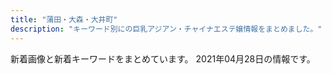 ```yaml
---
title: "蒲田・大森・大井町"
description: "キーワード別にの巨乳アジアン・チャイナエステ嬢情報をまとめました。"
---
```


新着画像と新着キーワードをまとめています。
2021年04月28日の情報です。

<DmmAffiliateIns />
<KeywordTable
  shops={
    [
    {
        "img_links": [
            "http://www.sh-himenoyw.work/uploads/210322/1-210322143545455.jpg",
            "http://www.sh-himenoyw.work/{dede:global.cfg_templets_skin/}/picture/cg01.jpg",
            "http://www.sh-himenoyw.work/uploads/210401/1-210401093342544.jpg",
            "http://www.sh-himenoyw.work/{dede:global.cfg_templets_skin/}/picture/cg02.jpg",
            "http://www.sh-himenoyw.work/templets/default/picture/no.png",
            "http://www.sh-himenoyw.work/templets/default/picture/top02.png",
            "http://www.sh-himenoyw.work/templets/default/picture/tit5.jpg",
            "http://www.sh-himenoyw.work/templets/default/picture/tit2.jpg",
            "http://www.sh-himenoyw.work/templets/default/picture/tit1.jpg",
            "http://www.sh-himenoyw.work/templets/default/picture/tit4.jpg",
            "http://www.sh-himenoyw.work/uploads/210309/1-21030ZZ61JG.jpg",
            "http://www.sh-himenoyw.work/uploads/210320/1-210320100AX30.jpg",
            "http://www.sh-himenoyw.work/templets/default/picture/top01.png",
            "http://www.sh-himenoyw.work/templets/default/picture/footer.png",
            "http://www.sh-himenoyw.work/uploads/210420/1-210420110353610.jpg",
            "http://www.sh-himenoyw.work/templets/default/picture/sys1.jpg",
            "http://www.sh-himenoyw.work/templets/default/picture/top03.png",
            "http://www.sh-himenoyw.work/uploads/210410/1-2104101012452G.jpg",
            "http://www.sh-himenoyw.work/templets/default/picture/tit3.jpg",
            "http://www.sh-himenoyw.work/templets/default/picture/stal.png"
        ],
        "keywords": {
            "D": 4,
            "86": 3,
            "C": 2,
            "88": 1,
            "85": 2
        },
        "url": "http://www.sh-himenoyw.work/",
        "station": "JR\u5927\u68ee\u99c5\u897f\u53e3",
        "name": "\u5922\u306e\u90e8\u5c4b"
    },
    {
        "keywords": {
            "C": 9,
            "87": 2,
            "85": 2,
            "D": 4
        },
        "name": "\u604b",
        "station": "JR\u84b2\u7530\u99c5\u897f\u53e3",
        "img_links": [
            "http://www.majo.esjp.info/img/ttl_news.png",
            "http://www.majo.esjp.info/files/003.jpg",
            "http://www.majo.esjp.info/img/btn_side_mobile.jpg",
            "http://www.majo.esjp.info/img/pickup.jpg",
            "http://www.majo.esjp.info/files/003-02.jpg",
            "http://www.majo.esjp.info/images/slider/3.jpg",
            "http://www.majo.esjp.info/files/005.jpg",
            "http://www.majo.esjp.info/img/goback.jpg",
            "http://www.majo.esjp.info/files/005-02.jpg",
            "http://www.majo.esjp.info/img/ttl_info.png",
            "http://www.majo.esjp.info/images/slider/2.jpg",
            "http://www.majo.esjp.info/images/slider/1.jpg",
            "http://www.majo.esjp.info/img/tel.png"
        ],
        "url": "http://www.majo.esjp.info/"
    },
    {
        "img_links": [
            "http://www.cosmos.relaxjp.info/files/001.jpg",
            "http://www.cosmos.relaxjp.info/common/img/shop/r1.jpg",
            "http://www.cosmos.relaxjp.info/common/img/shop/r3.jpg",
            "http://www.cosmos.relaxjp.info/files/007.jpg",
            "http://www.cosmos.relaxjp.info/common/img/shop/r4.jpg",
            "http://www.cosmos.relaxjp.info/files/002.jpg",
            "http://www.cosmos.relaxjp.info/images/call_sp.png",
            "http://www.cosmos.relaxjp.info/files/006.jpg",
            "http://www.cosmos.relaxjp.info/common/img/image2.jpg",
            "http://www.cosmos.relaxjp.info/common/img/top_img001.png",
            "http://www.cosmos.relaxjp.info/common/img/image3.jpg",
            "http://www.cosmos.relaxjp.info/files/003.jpg",
            "http://www.cosmos.relaxjp.info/common/img/image1.jpg",
            "http://www.cosmos.relaxjp.info/photo_news/upimg/18630606fd1936e3b3_0.jpg",
            "http://www.cosmos.relaxjp.info/files/004.jpg",
            "http://www.cosmos.relaxjp.info/files/005.jpg",
            "http://www.cosmos.relaxjp.info/common/img/shop/r2.jpg"
        ],
        "keywords": {
            "C": 13
        },
        "url": "http://www.cosmos.relaxjp.info/",
        "name": "\u30b3\u30b9\u30e2\u30b9",
        "station": "JR\u5927\u68ee\u99c5\u897f\u53e3"
    },
    {
        "url": "http://e-satsuki.net/",
        "station": "JR\u5927\u4e95\u753a\u99c5\u4e2d\u592e\u897f\u53e3",
        "keywords": {
            "C": 8
        },
        "name": "\u3055\u3064\u304d",
        "img_links": [
            "http://e-satsuki.net/images/coyuki1.jpg",
            "http://e-satsuki.net/images/tit-staff.jpg",
            "http://e-satsuki.net/images/top.png",
            "http://e-satsuki.net/images/kiki2.jpg",
            "http://e-satsuki.net/images/flash1.jpg",
            "http://e-satsuki.net/images/topp.jpg",
            "http://e-satsuki.net/images/new-tit.jpg",
            "http://e-satsuki.net/images/eri1.jpg",
            "http://e-satsuki.net/images/flash3.jpg",
            "http://e-satsuki.net/images/ss2.jpg",
            "http://e-satsuki.net/images/jieshao-tit.jpg",
            "http://e-satsuki.net/images/coyuki2.jpg",
            "http://e-satsuki.net/images/manami2.jpg",
            "http://e-satsuki.net/images/ss1.jpg",
            "http://e-satsuki.net/images/kiki1.jpg",
            "http://e-satsuki.net/images/update-tit.jpg",
            "http://e-satsuki.net/images/manami1.jpg",
            "http://e-satsuki.net/images/flash2.jpg",
            "http://e-satsuki.net/images/i-mobile.jpg",
            "http://e-satsuki.net/images/aya2.jpg",
            "http://e-satsuki.net/images/eri2.jpg",
            "http://e-satsuki.net/images/mobile-tit.jpg",
            "http://e-satsuki.net/images/aya1.jpg",
            "http://e-satsuki.net/images/pick-tit.jpg"
        ]
    },
    {
        "keywords": {
            "85": 24,
            "C": 32,
            "D": 8,
            "86": 8
        },
        "name": "\u30aa\u30a2\u30b7\u30b9",
        "img_links": [
            "http://www.oasis.maesjp.com/files/001-02.jpg",
            "http://www.oasis.maesjp.com/files/006.jpg",
            "http://www.oasis.maesjp.com/files/002-02.jpg",
            "http://www.oasis.maesjp.com/photo_news/upimg/186206057f263d87e0_1.jpg",
            "http://www.oasis.maesjp.com/images/r02.jpg",
            "http://www.oasis.maesjp.com/photo_news/upimg/112116017a8c0c8986_0.jpg",
            "http://www.oasis.maesjp.com/images/m2.jpg",
            "http://www.oasis.maesjp.com/images/m1.jpg",
            "http://www.oasis.maesjp.com/images/rsubt4.png",
            "http://www.oasis.maesjp.com/images/rsubt7.png",
            "http://www.oasis.maesjp.com/files/001.jpg",
            "http://www.oasis.maesjp.com/files/004.jpg",
            "http://www.oasis.maesjp.com/images/rsubt5.png",
            "http://www.oasis.maesjp.com/images/rsubt6.png",
            "http://www.oasis.maesjp.com/images/rsubt1.png",
            "http://www.oasis.maesjp.com/files/003-02.jpg",
            "http://www.oasis.maesjp.com/images/b-tel.png",
            "http://www.oasis.maesjp.com/images/rsubt3.png",
            "http://www.oasis.maesjp.com/files/006-02.jpg",
            "http://www.oasis.maesjp.com/images/m6.jpg",
            "http://www.oasis.maesjp.com/images/r04.jpg",
            "http://www.oasis.maesjp.com/files/003.jpg",
            "http://www.oasis.maesjp.com/files/004-02.jpg",
            "http://www.oasis.maesjp.com/images/slider-img002.jpg",
            "http://www.oasis.maesjp.com/images/slider-img001.jpg",
            "http://www.oasis.maesjp.com/images/r01.jpg",
            "http://www.oasis.maesjp.com/files/002.jpg",
            "http://www.oasis.maesjp.com/images/m4.jpg",
            "http://www.oasis.maesjp.com/images/m3.jpg",
            "http://www.oasis.maesjp.com/images/r03.jpg",
            "http://www.oasis.maesjp.com/images/rsubt2.png",
            "http://www.oasis.maesjp.com/images/tel2.png",
            "http://www.oasis.maesjp.com/images/b-online.png"
        ],
        "station": "JR\u5927\u4e95\u753a\u99c5\u4e2d\u592e\u53e3",
        "url": "http://www.oasis.maesjp.com/"
    },
    {
        "station": "JR\u5927\u4e95\u753a\u99c5\u4e2d\u592e\u53e3",
        "name": "\u3064\u307c\u307f",
        "keywords": {},
        "url": "http://rin-rinpa.info/",
        "img_links": []
    },
    {
        "keywords": {},
        "url": "http://pro-akasuri.net/",
        "img_links": [
            "http://pro-akasuri.net/images/banners/b-3f.png",
            "http://pro-akasuri.net/staff/staff5.jpg",
            "http://pro-akasuri.net/images/banners/3.png",
            "http://pro-akasuri.net/images/banners/pic1.jpg",
            "http://pro-akasuri.net/pic/pic8.jpg",
            "http://pro-akasuri.net/staff/staff9.jpg",
            "http://pro-akasuri.net/images/banners/pic2.jpg",
            "http://pro-akasuri.net/pic/pic3.jpg",
            "http://pro-akasuri.net/pic/pic1.jpg",
            "http://pro-akasuri.net/staff/staff11.jpg",
            "https://ranking-deli.jp/assets/img/user/link/2020bnr04.jpg",
            "http://pro-akasuri.net/images/banners/side-oil.png",
            "http://pro-akasuri.net/images/banners/eyecatch1.jpg",
            "http://pro-akasuri.net/pic/pic6.jpg",
            "http://pro-akasuri.net/images/banners/top1.jpg",
            "http://pro-akasuri.net/images/banners/1.png",
            "http://pro-akasuri.net/pic/pic4.jpg",
            "http://pro-akasuri.net/pic/pic7.jpg",
            "http://pro-akasuri.net/images/banners/2.png",
            "http://pro-akasuri.net/images/banners/b-credit.png",
            "http://pro-akasuri.net/staff/staff1.jpg",
            "http://pro-akasuri.net/staff/staff6.jpg",
            "http://pro-akasuri.net/images/banners/pic3.jpg",
            "http://pro-akasuri.net/pic/pic5.jpg",
            "http://pro-akasuri.net/staff/staff10.jpg",
            "http://pro-akasuri.net/images/banners/eyecatch4.jpg",
            "http://pro-akasuri.net/pic/pic2.jpg",
            "http://pro-akasuri.net/staff/staff7.jpg",
            "http://pro-akasuri.net/images/banners/pic4.jpg",
            "http://pro-akasuri.net/staff/staff13.jpg",
            "http://pro-akasuri.net/images/banners/top2.png",
            "http://pro-akasuri.net/images/banners/b-tel.png",
            "http://pro-akasuri.net/images/banners/bill.jpg"
        ],
        "name": "No1\u30fb\u30ca\u30f3\u30d0\u30fc\u30ef\u30f3",
        "station": "JR\u84b2\u7530\u99c5\u897f\u53e3"
    },
    {
        "station": "JR\u84b2\u7530\u99c5\u897f\u53e3",
        "keywords": {},
        "img_links": [
            "http://es-kamata.xyz/images/nei_bt.jpg",
            "http://es-kamata.xyz/images/ac1.jpg",
            "http://es-kamata.xyz/images/tel.jpg",
            "http://es-kamata.xyz/images/ac2.jpg",
            "http://es-kamata.xyz/images/g5.jpg",
            "http://es-kamata.xyz/images/ml.jpg",
            "http://es-kamata.xyz/images/g4.jpg",
            "http://es-kamata.xyz/images/001.jpg",
            "http://es-kamata.xyz/images/s1.jpg",
            "http://es-kamata.xyz/images/bottom.jpg",
            "http://es-kamata.xyz/images/qiu-1.jpg",
            "http://es-kamata.xyz/images/ac3.jpg",
            "http://es-kamata.xyz/images/004.jpg",
            "http://es-kamata.xyz/images/g0.jpg",
            "http://es-kamata.xyz/images/002.jpg",
            "http://es-kamata.xyz/images/new_tit.jpg",
            "http://es-kamata.xyz/images/g8.jpg",
            "http://es-kamata.xyz/images/new_d.jpg",
            "http://es-kamata.xyz/images/ac5.jpg",
            "http://es-kamata.xyz/images/g3.jpg",
            "http://es-kamata.xyz/images/003.jpg",
            "http://es-kamata.xyz/images/rq01.jpg",
            "http://es-kamata.xyz/images/ac4.jpg",
            "http://es-kamata.xyz/images/tw.jpg",
            "http://es-kamata.xyz/images/top_03.jpg",
            "http://es-kamata.xyz/images/rq03.jpg",
            "http://es-kamata.xyz/images/g1.jpg",
            "http://es-kamata.xyz/images/g2.jpg"
        ],
        "url": "http://es-kamata.xyz/",
        "name": "\u82b1\u6c34\u6728"
    },
    {
        "name": "\u7652\u3057\u306e\u99a8",
        "keywords": {
            "D": 1,
            "C": 7
        },
        "station": "JR\u84b2\u7530\u99c5\u6771\u53e3",
        "img_links": [
            "http://iyashi-kaori.net/uploads/iyashikaori/2019/02/000023.jpg",
            "http://iyashi-kaori.net/uploads/iyashikaori/2015/07/s__636519102.jpg",
            "http://iyashi-kaori.net/uploads/iyashikaori/2019/08/1.jpg",
            "http://iyashi-kaori.net/uploads/iyashikaori/2012/03/l-2.jpg",
            "http://iyashi-kaori.net/uploads/iyashikaori/2012/03/s-4.jpg",
            "http://iyashi-kaori.net/uploads/iyashikaori/2019/08/11.jpg",
            "http://iyashi-kaori.net/uploads/iyashikaori/2012/03/end1.jpg",
            "http://iyashi-kaori.net/uploads/iyashikaori/2017/11/000023.jpg",
            "http://iyashi-kaori.net/uploads/iyashikaori/2021/02/1.jpg",
            "http://iyashi-kaori.net/uploads/iyashikaori/images/bg.png",
            "http://iyashi-kaori.net/uploads/iyashikaori/2016/09/s__21340164111.jpg",
            "http://iyashi-kaori.net/uploads/iyashikaori/2012/03/s-3.jpg",
            "http://iyashi-kaori.net/uploads/iyashikaori/2019/11/staff-old.jpg",
            "http://iyashi-kaori.net/uploads/iyashikaori/2012/03/l-1.jpg",
            "http://iyashi-kaori.net/uploads/iyashikaori/2017/11/000013.jpg",
            "http://iyashi-kaori.net/uploads/iyashikaori/2012/03/s-2.jpg",
            "http://iyashi-kaori.net/uploads/iyashikaori/2019/10/ggg.jpg",
            "http://iyashi-kaori.net/uploads/iyashikaori/2012/03/s-6.jpg",
            "http://iyashi-kaori.net/uploads/iyashikaori/2012/03/s-5.jpg",
            "http://iyashi-kaori.net/uploads/iyashikaori/2012/03/s-1.jpg",
            "http://iyashi-kaori.net/uploads/iyashikaori/2012/03/index_l2.jpg",
            "http://iyashi-kaori.net/uploads/iyashikaori/2012/03/l-5.jpg",
            "http://iyashi-kaori.net/uploads/iyashikaori/2012/03/l-3.jpg",
            "http://iyashi-kaori.net/uploads/iyashikaori/2012/03/top.jpg",
            "http://iyashi-kaori.net/uploads/iyashikaori/2012/03/l-6.jpg",
            "http://iyashi-kaori.net/uploads/iyashikaori/2018/10/yuka002.jpg",
            "http://iyashi-kaori.net/uploads/iyashikaori/2012/03/l-4.jpg",
            "http://iyashi-kaori.net/uploads/iyashikaori/2019/08/staff.jpg"
        ],
        "url": "http://iyashi-kaori.net/"
    },
    {
        "name": "\u83ef\u30fb\u306f\u306a",
        "station": "JR\u84b2\u7530\u99c5\u897f\u53e3",
        "img_links": [],
        "keywords": {},
        "url": "http://hana.ests.jp/"
    },
    {
        "station": "JR\u84b2\u7530\u99c5\u6771\u53e3",
        "keywords": {},
        "url": "http://syarumu.net",
        "name": "\u30b7\u30e3\u30eb\u30e0",
        "img_links": [
            "http://syarumu.net/up/uploads/20191121214351yua.jpg",
            "http://syarumu.net/up/uploads/20160812161741aiko.jpg",
            "http://syarumu.net/up/uploads/2020062222282211.jpg",
            "http://syarumu.net/up/uploads/20201008205617r.jpg",
            "http://syarumu.net/up/newsimg/20171016204113mayumi1.jpg",
            "http://syarumu.net/up/uploads/20191028120109pre.jpg",
            "http://syarumu.net/up/uploads/20190301204324ayako1.jpg",
            "http://syarumu.net/up/uploads/20200728221353kana.jpg",
            "http://syarumu.net/up/uploads/20190522203024saori2.jpg",
            "http://syarumu.net/images/qj.jpg",
            "http://syarumu.net/up/uploads/20161219214103hitomi1.jpg",
            "http://syarumu.net/images/info.png",
            "http://syarumu.net/up/uploads/20190426134943sumire1.jpg",
            "http://syarumu.net/images/tel.jpg",
            "http://syarumu.net/up/uploads/20190903230049natumi.jpg",
            "http://syarumu.net/up/newsimg/20170406223636mao.jpg",
            "http://syarumu.net/up/uploads/20190912225327hina1.jpg",
            "http://syarumu.net/up/uploads/202006222228319.jpg",
            "http://syarumu.net/up/newsimg/20180519150354kanaa.jpg",
            "http://syarumu.net/up/uploads/20191121214442AXKE6657.jpg",
            "http://syarumu.net/up/uploads/20171016204051mayumi1.jpg",
            "http://syarumu.net/up/uploads/20190819221937moe.jpg",
            "http://syarumu.net/up/uploads/20190903230049natumi2.jpg",
            "http://syarumu.net/up/uploads/20180802213555serina2.jpg",
            "http://syarumu.net/up/uploads/20190522203018saori1.jpg",
            "http://syarumu.net/images/price.jpg",
            "http://syarumu.net/up/uploads/20190525003732risa.jpg",
            "http://syarumu.net/up/uploads/20170108170417kira4.jpg",
            "http://syarumu.net/up/uploads/20160813224746kasumi.jpg",
            "http://syarumu.net/up/newsimg/20180519143336risa1.jpg",
            "http://syarumu.net/up/uploads/20171016204051mayumi.jpg",
            "http://syarumu.net/up/uploads/20181204215307yurika.jpg",
            "http://syarumu.net/up/uploads/20171119193048nana4.jpg",
            "http://syarumu.net/up/uploads/20190720013113erika.jpg",
            "http://syarumu.net/up/uploads/20160812161757aiko4.jpg",
            "http://syarumu.net/up/uploads/20200728221316kan.jpg",
            "http://syarumu.net/up/uploads/20170106012055kira3.jpg",
            "http://syarumu.net/up/uploads/20190516212007k2.jpg",
            "http://syarumu.net/up/uploads/20190912225334hina2.jpg",
            "http://syarumu.net/up/uploads/2017101023014120170519212939eri1.jpg",
            "http://syarumu.net/up/uploads/20160811191905hitomi.jpg",
            "http://syarumu.net/up/uploads/20160812161809aiko5.jpg",
            "http://syarumu.net/up/uploads/20190301204316ayako.jpg",
            "http://syarumu.net/up/uploads/20171119193015nana3.jpg",
            "http://syarumu.net/up/uploads/20171016204051mayumi2.jpg",
            "http://syarumu.net/up/uploads/20190426134932sumire.jpg",
            "http://syarumu.net/up/uploads/20190912225320hina.jpg",
            "http://syarumu.net/up/uploads/20170406223535mao.jpg",
            "http://syarumu.net/up/uploads/20180802213607serina.jpg",
            "http://syarumu.net/up/uploads/20190516211959k1.jpg",
            "http://syarumu.net/up/uploads/20180802213619serina1.jpg",
            "http://syarumu.net/up/uploads/20180802213749ai.jpg",
            "http://syarumu.net/images/qr.jpg",
            "http://syarumu.net/up/uploads/20171001173455haruka.jpg",
            "http://syarumu.net/up/uploads/20190813233629mirai2.jpg",
            "http://syarumu.net/up/uploads/20190714114509image.jpeg",
            "http://syarumu.net/up/uploads/20190525003719risa1.jpg",
            "http://syarumu.net/up/newsimg/201707272103202.jpg"
        ]
    },
    {
        "img_links": [
            "http://u-care.ests.jp/photos/sites/36/2021/04/2021042523083640.jpeg",
            "http://u-care.ests.jp/photos/sites/36/2020/12/2020120314112720.jpg",
            "http://u-care.ests.jp/photos/sites/36/2020/11/2020112313091813.jpg",
            "http://u-care.ests.jp/photos/sites/36/2021/02/2021020516324022.jpg",
            "http://u-care.ests.jp/images/s1.png",
            "http://u-care.ests.jp/images/room5.jpg",
            "http://u-care.ests.jp/images/room2.jpg",
            "http://u-care.ests.jp/photos/sites/36/2020/01/2020012715190245.jpg",
            "http://u-care.ests.jp/photos/sites/36/2021/04/2021042523083915.jpeg",
            "http://u-care.ests.jp/photos/sites/36/2019/07/201907281834129.jpg",
            "http://u-care.ests.jp/images/pick_bj1.jpg",
            "http://u-care.ests.jp/photos/sites/36/2021/04/2021040821454611.jpeg",
            "http://u-care.ests.jp/images/s_blog.jpg",
            "http://u-care.ests.jp/images/mobile.jpg",
            "http://u-care.ests.jp/photos/sites/36/2021/04/2021042114572733.jpeg",
            "http://u-care.ests.jp/images/pick_bj3.jpg",
            "http://u-care.ests.jp/photos/sites/36/2020/12/2020120314112231.jpg",
            "http://u-care.ests.jp/photos/sites/36/2020/12/2020120616170454.jpeg",
            "http://u-care.ests.jp/photos/sites/36/2019/07/201907281834152.jpg",
            "http://u-care.ests.jp/images/new.jpg",
            "http://u-care.ests.jp/images/a.png",
            "http://u-care.ests.jp/images/s_pick.jpg",
            "http://u-care.ests.jp/images/room3.jpg",
            "http://u-care.ests.jp/images/s.png",
            "http://u-care.ests.jp/photos/sites/36/2019/07/2019072818372591.jpg",
            "http://u-care.ests.jp/photos/sites/36/2021/04/2021042523083797.jpeg",
            "http://u-care.ests.jp/images/room1.jpg",
            "http://u-care.ests.jp/photos/sites/36/2019/11/2019110314145767.jpg",
            "http://u-care.ests.jp/images/top.png",
            "http://u-care.ests.jp/photos/sites/36/2019/07/2019072818340893.jpg",
            "http://u-care.ests.jp/photos/sites/36/2019/07/2019072818341331.jpg",
            "http://u-care.ests.jp/photos/sites/36/2019/07/2019072818341463.jpg",
            "http://u-care.ests.jp/photos/sites/36/2021/04/2021042114582450.jpeg",
            "http://u-care.ests.jp/images/hua.png",
            "http://u-care.ests.jp/images/room6.jpg",
            "http://u-care.ests.jp/photos/sites/36/2019/11/2019110314145623.jpg",
            "http://u-care.ests.jp/images/twitter.jpg",
            "http://u-care.ests.jp/images/s_face.jpg",
            "http://u-care.ests.jp/images/s_link.jpg",
            "http://u-care.ests.jp/images/nbj3.jpg",
            "http://u-care.ests.jp/images/cocoiineputiandian.jpg",
            "http://u-care.ests.jp/photos/sites/36/2020/01/2020012715190876.jpg",
            "http://u-care.ests.jp/images/s_staff.jpg",
            "http://u-care.ests.jp/photos/sites/36/2020/11/2020112313092447.jpg",
            "http://u-care.ests.jp/photos/sites/36/2019/07/2019072818341268.jpg",
            "http://u-care.ests.jp/photos/sites/36/2019/07/2019072818340741.jpg",
            "http://u-care.ests.jp/images/b.png",
            "http://u-care.ests.jp/photos/sites/36/2021/04/2021040821455253.jpeg",
            "http://u-care.ests.jp/photos/sites/36/2020/12/2020120314113358.jpg",
            "http://u-care.ests.jp/images/room4.jpg",
            "http://u-care.ests.jp/images/1.jpg",
            "http://u-care.ests.jp/images/nbj1.jpg",
            "http://u-care.ests.jp/photos/sites/36/2021/02/2021020516323421.jpg"
        ],
        "url": "http://u-care.ests.jp/",
        "station": "JR\u84b2\u7530\u99c5\u897f\u53e3",
        "keywords": {
            "E": 10,
            "86": 36,
            "89": 26,
            "87": 42,
            "85": 22,
            "C": 10,
            "D": 92,
            "F": 14
        },
        "name": "CoCo.\u30a4\u30a4\u306d!"
    },
    {
        "url": "http://sh-sumairu.work/",
        "img_links": [
            "http://sh-sumairu.work/uploads/191022/1-191022133S3B2.jpg",
            "http://sh-sumairu.work/uploads/200821/1-200R10ZQ14K.jpg",
            "http://sh-sumairu.work/templets/default/pc/picture/face.png",
            "http://sh-sumairu.work/templets/default/pc/picture/s_staff.png",
            "http://sh-sumairu.work/templets/default/pc/picture/end1.jpg",
            "http://sh-sumairu.work/uploads/210119/1-2101191H10H45.jpg",
            "http://sh-sumairu.work/templets/default/pc/picture/s_news.png",
            "http://sh-sumairu.work/uploads/181114/1-1Q114124Z0411.jpg",
            "http://sh-sumairu.work/templets/default/pc/picture/staffs.png",
            "http://sh-sumairu.work/uploads/181128/1-1Q12Q62QK29.jpg",
            "http://sh-sumairu.work/uploads/191211/1-191211140J3640.jpg",
            "http://sh-sumairu.work/uploads/171031/1-1G0311G556445.jpg",
            "http://sh-sumairu.work/uploads/180612/1-1P6121601061c.jpg",
            "http://sh-sumairu.work/uploads/171031/1-1G0311G344914.jpg",
            "http://sh-sumairu.work/templets/default/pc/picture/s_pick.png",
            "http://sh-sumairu.work/uploads/allimg/180612/1-1P612160305350.jpg",
            "http://sh-sumairu.work/uploads/171031/1-1G0311G531445.jpg",
            "http://sh-sumairu.work/uploads/210402/1-2104021255412R.jpg",
            "http://sh-sumairu.work/uploads/171031/1-1G0311G4095M.jpg",
            "http://sh-sumairu.work/uploads/180227/1-1P22G40S5448.jpg",
            "http://sh-sumairu.work/uploads/171031/1-1G0311G505933.jpg",
            "http://sh-sumairu.work/uploads/180612/1-1P612160029349.jpg",
            "http://sh-sumairu.work/uploads/181114/1-1Q11412563D55.jpg",
            "http://sh-sumairu.work/uploads/191211/1-191211140S1194.jpg"
        ],
        "name": "\u30b9\u30de\u30a4\u30eb",
        "station": "JR\u5927\u68ee\u99c5\u6771\u53e3",
        "keywords": {}
    },
    {
        "url": "http://freesia-este.com/",
        "station": "JR\u84b2\u7530\u99c5\u6771\u53e3",
        "keywords": {
            "G": 1,
            "84": 1,
            "C": 1,
            "E": 3,
            "85": 6,
            "D": 3,
            "86": 1,
            "F": 1
        },
        "name": "\u30d5\u30ea\u30fc\u30b8\u30a2",
        "img_links": [
            "http://freesia-este.com/images/slider1/02.jpg",
            "http://freesia-este.com/images/access/05.jpg",
            "http://freesia-este.com/staffPhoto/s20210403075229.jpg",
            "http://freesia-este.com/staffPhoto/b20190811161616.jpg",
            "http://freesia-este.com/staffPhoto/s20190811160951.jpg",
            "http://freesia-este.com/staffPhoto/s20190811161616.jpg",
            "http://freesia-este.com/images/returnBtn.png",
            "http://freesia-este.com/staffPhoto/b20190811160951.jpg",
            "http://freesia-este.com/staffPhoto/s20210403074828.jpg",
            "http://freesia-este.com/staffPhoto/b20190811161143.jpg",
            "http://freesia-este.com/staffPhoto/s20210412145621.jpg",
            "http://freesia-este.com/staffPhoto/s20190811160854.jpg",
            "http://freesia-este.com/images/access/03.jpg",
            "http://freesia-este.com/staffPhoto/s20210403074940.jpg",
            "http://freesia-este.com/images/access/02.jpg",
            "http://freesia-este.com/images/slider1/03.jpg",
            "http://freesia-este.com/staffPhoto/b20210112143731.jpg",
            "http://freesia-este.com/staffPhoto/b20210412145621.jpg",
            "http://freesia-este.com/staffPhoto/s20190811161143.jpg",
            "http://freesia-este.com/staffPhoto/b20210403074940.jpg",
            "http://freesia-este.com/staffPhoto/b20210403075229.jpg",
            "http://freesia-este.com/uploadfiles/images/campaignFreesiaEsteComHaru.jpg",
            "http://freesia-este.com/staffPhoto/b20190811160854.jpg",
            "http://freesia-este.com/images/access/04.jpg",
            "http://freesia-este.com/js/sliderLine/slide_prev.png",
            "http://freesia-este.com/staffPhoto/s20210112143731.jpg",
            "http://freesia-este.com/images/access/01.jpg",
            "http://freesia-este.com/images/gallery1.png",
            "http://freesia-este.com/images/access/06.jpg",
            "http://freesia-este.com/js/sliderLine/slide_next.png",
            "http://freesia-este.com/images/slider1/01.jpg",
            "http://freesia-este.com/staffPhoto/b20210403074828.jpg"
        ]
    },
    {
        "url": "http://pinkgirl.iest.info/",
        "img_links": [],
        "keywords": {},
        "name": "\u30d4\u30f3\u30afgirl",
        "station": "JR\u5927\u4e95\u753a\u99c5\u897f\u53e3"
    },
    {
        "keywords": {
            "C": 12
        },
        "url": "http://es-refine.xyz/",
        "name": "Refine\u30fb\u30ea\u30d5\u30a1\u30a4\u30f3",
        "img_links": [
            "http://es-refine.xyz/images/end.png",
            "http://es-refine.xyz/images/r3.jpg",
            "http://es-refine.xyz/images/mobile.jpg",
            "http://es-refine.xyz/images/g02.jpg",
            "http://es-refine.xyz/images/tite-staff.jpg",
            "http://es-refine.xyz/images/a2.jpg",
            "http://es-refine.xyz/images/a6.jpg",
            "http://es-refine.xyz/images/pickup_t.jpg",
            "http://es-refine.xyz/images/g.jpg",
            "http://es-refine.xyz/images/3.jpg",
            "http://es-refine.xyz/images/a1.jpg",
            "http://es-refine.xyz/images/g8.jpg",
            "http://es-refine.xyz/images/a5.jpg",
            "http://es-refine.xyz/images/top.jpg",
            "http://es-refine.xyz/images/4.jpg",
            "http://es-refine.xyz/images/g7.jpg",
            "http://es-refine.xyz/images/g2.jpg",
            "http://es-refine.xyz/images/tite-link.jpg",
            "http://es-refine.xyz/images/a4.jpg",
            "http://es-refine.xyz/images/r2.jpg",
            "http://es-refine.xyz/images/g6.jpg",
            "http://es-refine.xyz/images/a3.jpg"
        ],
        "station": "JR\u5927\u68ee\u99c5\u6771\u53e3"
    },
    {
        "url": "http://www.arabianoyoru.com/",
        "img_links": [
            "http://www.arabianoyoru.com/images/rec.jpg",
            "http://www.arabianoyoru.com/s/images/r03.jpg",
            "http://www.arabianoyoru.com/images/upload/thumb/4532de498ca39c33.jpg",
            "http://www.arabianoyoru.com/images/r02.jpg",
            "http://www.arabianoyoru.com/s/images/icon_staff.png",
            "http://www.arabianoyoru.com/images/index_07.jpg",
            "http://www.arabianoyoru.com/girl/012.jpg",
            "http://www.arabianoyoru.com/images/upload/4a9b52f014c57b14.jpg",
            "http://www.arabianoyoru.com/images/upload/thumb/68db36b1211cebb9.jpg",
            "http://www.arabianoyoru.com/images/upload/0976cdac54ed3543.jpg",
            "http://www.arabianoyoru.com/images/upload/845ccdcc528743c1.jpg",
            "http://www.arabianoyoru.com/images/upload/2b92798467141387.jpg",
            "http://www.arabianoyoru.com/images/info_12.jpg",
            "http://www.arabianoyoru.com/images/upload/thumb/845ccdcc528743c1.jpg",
            "http://www.arabianoyoru.com/images/upload/f758de4c846e44e7.jpg",
            "http://www.arabianoyoru.com/images/r03.jpg",
            "http://www.arabianoyoru.com/images/rec_12.jpg",
            "http://www.arabianoyoru.com/images/index_09.jpg",
            "http://www.arabianoyoru.com/images/r04.jpg",
            "http://www.arabianoyoru.com/s/images/r04.jpg",
            "http://www.arabianoyoru.com/images/upload/1bdcd13f57cbf51b.jpg",
            "http://www.arabianoyoru.com/images/index_04.jpg",
            "http://www.arabianoyoru.com/images/upload/2f10cf77f8d7b399.jpg",
            "http://www.arabianoyoru.com/images/info_01.jpg",
            "http://www.arabianoyoru.com/images/sub_12.jpg",
            "http://www.arabianoyoru.com/images/upload/e3e089bc950ef93e.jpg",
            "http://www.arabianoyoru.com/images/upload/2bab34e5f5f4b474.jpg",
            "http://www.arabianoyoru.com/images/upload/thumb/4a9b52f014c57b14.jpg",
            "http://www.arabianoyoru.com/s/images/r02.jpg",
            "http://www.arabianoyoru.com/images/upload/thumb/581da65ae95ac110.jpg",
            "http://www.arabianoyoru.com/images/upload/thumb/eb30a7e162d494b7.jpg",
            "http://www.arabianoyoru.com/images/upload/8c714cbe908fdcfa.jpg",
            "http://www.arabianoyoru.com/images/upload/eb30a7e162d494b7.jpg",
            "http://www.arabianoyoru.com/images/upload/a814b7e0bf080e1a.jpg",
            "http://www.arabianoyoru.com/images/upload/thumb/4d0b81e791f8dd2a.jpg",
            "http://www.arabianoyoru.com/images/sub_15.jpg",
            "http://www.arabianoyoru.com/images/02.jpg",
            "http://www.arabianoyoru.com/images/upload/thumb/3469606e262a5ee0.jpg",
            "http://www.arabianoyoru.com/images/01.jpg",
            "http://www.arabianoyoru.com/images/upload/9ade184b158a1622.jpg",
            "http://www.arabianoyoru.com/images/sys.jpg",
            "http://www.arabianoyoru.com/images/upload/4d0b81e791f8dd2a.jpg",
            "http://www.arabianoyoru.com/images/upload/thumb/564cb6c5b230ca3d.jpg",
            "http://www.arabianoyoru.com/images/sub_16.png",
            "http://www.arabianoyoru.com/images/upload/thumb/f758de4c846e44e7.jpg",
            "http://www.arabianoyoru.com/images/upload/539fdf3e384c469c.jpg",
            "http://www.arabianoyoru.com/s/images/icon_top.png",
            "http://www.arabianoyoru.com/images/upload/thumb/2bab34e5f5f4b474.jpg",
            "http://www.arabianoyoru.com/images/upload/thumb/1bdcd13f57cbf51b.jpg",
            "http://www.arabianoyoru.com/images/acc_12.jpg",
            "http://www.arabianoyoru.com/images/upload/ee0c285b7dee8567.jpg",
            "http://www.arabianoyoru.com/images/upload/thumb/0400f28cf0042ef7.jpg",
            "http://www.arabianoyoru.com/images/upload/c1c4634be9e43e96.jpg",
            "http://www.arabianoyoru.com/images/upload/thumb/2f10cf77f8d7b399.jpg",
            "http://www.arabianoyoru.com/images/index_11.jpg",
            "http://www.arabianoyoru.com/images/upload/6edb9fff24d5531d.jpg",
            "http://www.arabianoyoru.com/images/index_02.jpg",
            "http://www.arabianoyoru.com/images/upload/thumb/a29f5a4a28b905cc.jpg",
            "http://www.arabianoyoru.com/images/upload/thumb/539fdf3e384c469c.jpg",
            "http://www.arabianoyoru.com/images/upload/thumb/e3e089bc950ef93e.jpg",
            "http://www.arabianoyoru.com/images/upload/thumb/c5ff3a7cfd7b9efd.jpg",
            "http://www.arabianoyoru.com/images/index_15.jpg",
            "http://www.arabianoyoru.com/images/r01.jpg",
            "http://www.arabianoyoru.com/images/upload/thumb/a814b7e0bf080e1a.jpg",
            "http://www.arabianoyoru.com/images/acc_01.jpg",
            "http://www.arabianoyoru.com/images/upload/0400f28cf0042ef7.jpg",
            "http://www.arabianoyoru.com/s/images/icon_tel.png",
            "http://www.arabianoyoru.com/images/upload/380bfc7e23e57634.jpg",
            "http://www.arabianoyoru.com/images/upload/17edc747659021f9.jpg",
            "http://www.arabianoyoru.com/images/upload/thumb/ee0c285b7dee8567.jpg",
            "http://www.arabianoyoru.com/images/staff_12.jpg",
            "http://www.arabianoyoru.com/s/images/icon_info.png",
            "http://www.arabianoyoru.com/images/sub_17.png",
            "http://www.arabianoyoru.com/images/index_10.jpg",
            "http://www.arabianoyoru.com/images/upload/c5ff3a7cfd7b9efd.jpg",
            "http://www.arabianoyoru.com/images/upload/thumb/6edb9fff24d5531d.jpg",
            "http://www.arabianoyoru.com/images/upload/564cb6c5b230ca3d.jpg",
            "http://www.arabianoyoru.com/images/upload/a29f5a4a28b905cc.jpg",
            "http://www.arabianoyoru.com/images/upload/4532de498ca39c33.jpg",
            "http://www.arabianoyoru.com/s/images/icon_topics.png",
            "http://www.arabianoyoru.com/images/upload/66a58b73f3d149ef.jpg",
            "http://www.arabianoyoru.com/images/upload/581da65ae95ac110.jpg",
            "http://www.arabianoyoru.com/images/sub_16.jpg",
            "http://www.arabianoyoru.com/images/upload/thumb/380bfc7e23e57634.jpg",
            "http://www.arabianoyoru.com/images/upload/thumb/9ade184b158a1622.jpg",
            "http://www.arabianoyoru.com/images/index_08.jpg",
            "http://www.arabianoyoru.com/images/index_17.jpg",
            "http://www.arabianoyoru.com/s/images/icon_covergirl.png",
            "http://www.arabianoyoru.com/images/upload/thumb/66a58b73f3d149ef.jpg",
            "http://www.arabianoyoru.com/images/upload/thumb/0976cdac54ed3543.jpg",
            "http://www.arabianoyoru.com/s/images/r01.jpg",
            "http://www.arabianoyoru.com/images/upload/thumb/c1c4634be9e43e96.jpg",
            "http://www.arabianoyoru.com/images/fanhui.png",
            "http://www.arabianoyoru.com/images/upload/thumb/17edc747659021f9.jpg",
            "http://www.arabianoyoru.com/images/upload/thumb/8c714cbe908fdcfa.jpg",
            "http://www.arabianoyoru.com/images/index_06.jpg",
            "http://www.arabianoyoru.com/images/upload/3469606e262a5ee0.jpg",
            "http://www.arabianoyoru.com/images/upload/68db36b1211cebb9.jpg",
            "http://www.arabianoyoru.com/images/index_05.jpg",
            "http://www.arabianoyoru.com/images/index_12.jpg",
            "http://www.arabianoyoru.com/s/girl/01.jpg",
            "http://www.arabianoyoru.com/images/upload/thumb/2b92798467141387.jpg"
        ],
        "keywords": {
            "85": 25,
            "86": 14,
            "84": 3,
            "E": 7,
            "88": 4,
            "89": 2,
            "C": 10,
            "87": 7,
            "F": 2,
            "D": 36
        },
        "name": "\u30a2\u30e9\u30d3\u30a2\u306e\u591c",
        "station": "JR\u84b2\u7530\u99c5\u897f\u53e3"
    },
    {
        "keywords": {
            "F": 2,
            "85": 1,
            "83": 1,
            "84": 4,
            "C": 21,
            "E": 1,
            "90": 3,
            "86": 4,
            "D": 5
        },
        "img_links": [
            "http://www.sea-love-hsl.info/uploads/sealove/images/girl-z1.jpg",
            "http://www.sea-love-hsl.info/uploads/sealove/images/n3.jpg",
            "http://www.sea-love-hsl.info/uploads/sealove/5AE848B7-49E7-4403-A738-2D85BF2E4059-300x400.jpeg",
            "http://www.sea-love-hsl.info/uploads/sealove/staff_1.jpg",
            "http://www.sea-love-hsl.info/uploads/sealove/images/girl-z2.jpg",
            "http://www.sea-love-hsl.info/uploads/sealove/545B5715-528D-4E72-9F31-7AFF1422771C-768x1024.jpeg",
            "http://www.sea-love-hsl.info/uploads/sealove/QQ\u56fe\u72472015102419044325-e1449569209313.jpg",
            "http://www.sea-love-hsl.info/uploads/sealove/images/mobile.jpg",
            "http://www.sea-love-hsl.info/uploads/sealove/IMG_1060-300x400.jpg",
            "http://www.sea-love-hsl.info/uploads/sealove/images/n1.jpg",
            "http://www.sea-love-hsl.info/uploads/sealove/721016606079-768x1024.jpg",
            "http://www.sea-love-hsl.info/uploads/sealove/5AE848B7-49E7-4403-A738-2D85BF2E4059-768x1024.jpeg",
            "http://www.sea-love-hsl.info/uploads/sealove/D792F195-6C3F-4A81-9C18-BEB1DEC0489F.jpeg",
            "http://www.sea-love-hsl.info/uploads/sealove/A8D1795E-CA06-4472-A635-D7A02AEF80C8-300x400.jpeg",
            "http://www.sea-love-hsl.info/uploads/sealove/720870627235-e1385965056315.jpg",
            "http://www.sea-love-hsl.info/uploads/sealove/IMG_1060-768x1024.jpg",
            "http://www.sea-love-hsl.info/uploads/sealove/images/end1.jpg",
            "http://www.sea-love-hsl.info/uploads/sealove/IMG_1490-768x1024.jpg",
            "http://www.sea-love-hsl.info/uploads/sealove/4C0568AE-93B2-47E4-808D-BA5ED67DA4B9-768x1024.jpeg",
            "http://www.sea-love-hsl.info/uploads/sealove/top1.jpg",
            "http://www.sea-love-hsl.info/uploads/sealove/IMG_1490-300x400.jpg",
            "http://www.sea-love-hsl.info/uploads/sealove/images/news1.jpg",
            "http://www.sea-love-hsl.info/uploads/sealove/images/movie.jpg",
            "http://www.sea-love-hsl.info/uploads/sealove/link_1.jpg",
            "http://www.sea-love-hsl.info/uploads/sealove/A8D1795E-CA06-4472-A635-D7A02AEF80C8-768x1024.jpeg"
        ],
        "url": "http://www.sea-love-hsl.info/",
        "name": "\u6d77\u305d\u306e\u611b",
        "station": "JR\u84b2\u7530\u99c5\u6771\u53e3"
    },
    {
        "img_links": [
            "http://rainbowest.info/images/rec.png",
            "http://rainbowest.info/images/header_bg.png",
            "http://rainbowest.info/up/uploads/20200920192127a.jpg",
            "http://rainbowest.info/up/uploads/20181126233125aya.jpg",
            "http://rainbowest.info/images/ttl_qj.png",
            "http://rainbowest.info/up/uploads/20181126233152s.jpg",
            "http://rainbowest.info/up/uploads/20201030211457ri1.jpg",
            "http://rainbowest.info/up/uploads/20181126232839r.jpg",
            "http://rainbowest.info/images/k.png",
            "http://rainbowest.info/images/ttl_staff.png",
            "http://rainbowest.info/images/price.jpg",
            "http://rainbowest.info/images/s2.jpg",
            "http://rainbowest.info/up/uploads/20201030211630ri2.jpg",
            "http://rainbowest.info/images/t1.png",
            "http://rainbowest.info/images/ttl_price.png",
            "http://rainbowest.info/images/t2.png"
        ],
        "name": "\u30de\u30ea\u30e2",
        "keywords": {},
        "url": "http://rainbowest.info/",
        "station": "JR\u84b2\u7530\u99c5\u6771\u53e3"
    },
    {
        "station": "\u84b2\u7530\u99c5\u897f\u53e3",
        "name": "\u604b\u306e\u82b1",
        "url": "http://iyashimori.info/",
        "img_links": [
            "http://iyashimori.info/img/tel.png",
            "http://iyashimori.info/up/uploads/20200725171457y.jpg",
            "http://iyashimori.info/up/uploads/20200902223249ha.jpg",
            "http://iyashimori.info/up/uploads/20210327171939ha.jpg",
            "http://iyashimori.info/img/totop.png",
            "http://iyashimori.info/img/caution.png",
            "http://iyashimori.info/up/uploads/20201127115125t.jpg",
            "http://iyashimori.info/up/uploads/2020062222115088.jpg",
            "http://iyashimori.info/img/50staff.jpg",
            "http://iyashimori.info/img/50qj.jpg",
            "http://iyashimori.info/up/uploads/20210416201635mmk.jpg",
            "http://iyashimori.info/up/uploads/202010142346103.jpg",
            "http://iyashimori.info/up/uploads/20210312180627hh.jpg",
            "http://iyashimori.info/up/uploads/20210210211620iii.jpg",
            "http://iyashimori.info/img/topimg3.jpg",
            "http://iyashimori.info/img/topimg1.jpg",
            "http://iyashimori.info/img/50price.jpg",
            "http://iyashimori.info/img/qj.png",
            "http://iyashimori.info/img/topimg2.jpg",
            "http://iyashimori.info/up/uploads/20200730210025e.jpg",
            "http://iyashimori.info/up/uploads/2021042819161612A0A293-B45D-4466-BE01-40E7BA7C2CFA.jpeg",
            "http://iyashimori.info/img/telephone.png",
            "http://iyashimori.info/up/uploads/20210204121304rin.jpg",
            "http://iyashimori.info/up/uploads/20201219182745say.jpg",
            "http://iyashimori.info/img/topimg.jpg",
            "http://iyashimori.info/img/price.jpg"
        ],
        "keywords": {
            "F": 6,
            "\u80f8": 1,
            "E": 2
        }
    },
    {
        "keywords": {
            "86": 4,
            "85": 4,
            "\u5de8\u4e73": 1,
            "D": 1,
            "F": 1,
            "E": 2,
            "\u4e73": 1,
            "\u80f8": 1,
            "C": 6
        },
        "url": "http://ciutyia.xyz/",
        "name": "Reset\u30fb\u30ea\u30bb\u30c3\u30c8",
        "station": "JR\u84b2\u7530\u99c5\u897f\u53e3",
        "img_links": [
            "http://ciutyia.xyz/templets/xiangmu/picture/rookie_sh.png",
            "http://ciutyia.xyz/uploads/200627/1-20062G30U2518.jpg",
            "http://ciutyia.xyz/templets/xiangmu/picture1/index_saloninfo.png",
            "http://ciutyia.xyz/templets/xiangmu/picture/foter_line_14.png",
            "http://ciutyia.xyz/uploads/180424/1-1P424151P32I.png",
            "http://ciutyia.xyz/uploads/210423/1-210423091Q63A.jpg",
            "http://ciutyia.xyz/templets/xiangmu/picture/ac_info_5.png",
            "http://ciutyia.xyz/uploads/200627/1-20062G30935R3.jpg",
            "http://ciutyia.xyz/templets/xiangmu/picture/index_therapist.png",
            "http://ciutyia.xyz/uploads/210120/1-210120150301c2.jpg",
            "http://ciutyia.xyz/uploads/201117/1-20111GAG6454.jpg",
            "http://ciutyia.xyz/uploads/allimg/180716/1-1PG6102301955.jpg",
            "http://ciutyia.xyz/templets/xiangmu/picture/main_photo.jpg",
            "http://ciutyia.xyz/templets/xiangmu/picture/index_contact.png",
            "http://ciutyia.xyz/images/R_000.jpg",
            "http://ciutyia.xyz/uploads/201019/1-201019125G2324.jpg",
            "http://ciutyia.xyz/templets/xiangmu/picture/webentry.png",
            "http://ciutyia.xyz/templets/xiangmu/picture/foter_line.png",
            "http://ciutyia.xyz/templets/xiangmu/picture/tel.png",
            "http://ciutyia.xyz/templets/xiangmu/picture/re_lines.png",
            "http://ciutyia.xyz/templets/xiangmu/picture/sh_bou_5.png",
            "http://ciutyia.xyz/uploads/201117/1-20111G34243Z7.jpg",
            "http://ciutyia.xyz/uploads/201117/1-20111G32J1140.jpg",
            "http://ciutyia.xyz/templets/xiangmu/picture/sh_line_5.png",
            "http://ciutyia.xyz/uploads/201028/1-20102Q51209202.jpg",
            "http://ciutyia.xyz/templets/xiangmu/picture/gotanda_5.jpg",
            "http://ciutyia.xyz/templets/xiangmu/picture/top.png",
            "http://ciutyia.xyz/uploads/201117/1-20111G35643457.jpg",
            "http://ciutyia.xyz/uploads/200627/1-20062G30950393.jpg"
        ]
    },
    {
        "img_links": [
            "http://www.tokyo-0001.xyz/img/img-txt-01.png",
            "http://www.tokyo-0001.xyz/img/girls01.jpg",
            "http://www.tokyo-0001.xyz/img/img1.jpg",
            "http://www.tokyo-0001.xyz/img/ttl-04.png",
            "http://www.tokyo-0001.xyz/img/girls02.jpg",
            "http://www.tokyo-0001.xyz/img/bnr00.jpg",
            "http://www.tokyo-0001.xyz/img/bnr02.jpg",
            "http://www.tokyo-0001.xyz/img/ttl-02.png",
            "http://www.tokyo-0001.xyz/img/img2.jpg",
            "http://www.tokyo-0001.xyz/img/ttl-01.png",
            "http://www.tokyo-0001.xyz/img/girls04.jpg",
            "http://www.tokyo-0001.xyz/img/girls05.jpg",
            "http://www.tokyo-0001.xyz/img/img3.jpg",
            "http://www.tokyo-0001.xyz/img/girls03.jpg",
            "http://www.tokyo-0001.xyz/img/girls06.jpg",
            "http://www.tokyo-0001.xyz/img/ttl-03.png",
            "http://www.tokyo-0001.xyz/img/bnr01.jpg"
        ],
        "station": "JR\u84b2\u7530\u99c5\u897f\u53e3",
        "keywords": {},
        "name": "NEW\u30a4\u30d6",
        "url": "http://www.tokyo-0001.xyz/"
    },
    {
        "name": "Only One",
        "keywords": {
            "D": 8,
            "86": 7,
            "85": 2,
            "C": 1
        },
        "img_links": [
            "http://onlyone.jpn.vin/images/room2.jpg",
            "http://onlyone.jpn.vin/photos/sites/58/2020/06/202006250602504.jpg",
            "http://onlyone.jpn.vin/images/s_link.png",
            "http://onlyone.jpn.vin/photos/sites/58/2020/12/2020121505432512.jpg",
            "http://onlyone.jpn.vin/images/room1.jpg",
            "http://onlyone.jpn.vin/images/s_staff.png",
            "http://onlyone.jpn.vin/photos/sites/58/2020/06/202006250602509.jpg",
            "http://onlyone.jpn.vin/images/news.png",
            "http://onlyone.jpn.vin/images/nei_bj1.png",
            "http://onlyone.jpn.vin/images/end.png",
            "http://onlyone.jpn.vin/photos/sites/58/2020/10/202010300420109.jpg",
            "http://onlyone.jpn.vin/images/room5.jpg",
            "http://onlyone.jpn.vin/images/mobile.jpg",
            "http://onlyone.jpn.vin/photos/sites/58/2020/09/2020092305431071.jpg",
            "http://onlyone.jpn.vin/photos/sites/58/2020/06/2020062506024979.jpg",
            "http://onlyone.jpn.vin/photos/sites/58/2020/10/2020103004200463.jpg",
            "http://onlyone.jpn.vin/images/top.png",
            "http://onlyone.jpn.vin/photos/sites/58/2021/04/2021041207032611.jpg",
            "http://onlyone.jpn.vin/images/room3.jpg",
            "http://onlyone.jpn.vin/photos/sites/58/2020/06/2020062506024983.jpg",
            "http://onlyone.jpn.vin/photos/sites/58/2020/10/2020100207070197.jpg"
        ],
        "url": "http://onlyone.jpn.vin/",
        "station": "JR\u5927\u4e95\u753a\u99c5"
    },
    {
        "url": "http://suica.jpn.cm/",
        "img_links": [
            "http://suica.jpn.cm/images/top1.jpg",
            "http://suica.jpn.cm/photos/sites/3/2020/08/202008151230107.jpg",
            "http://suica.jpn.cm/photos/sites/3/2021/03/2021031317253248.jpg",
            "http://suica.jpn.cm/images/s_reruit.png",
            "http://suica.jpn.cm/photos/sites/3/2020/08/2020082117403663.jpg",
            "http://suica.jpn.cm/images/1.jpg",
            "http://suica.jpn.cm/photos/sites/3/2020/08/2020081512284124.jpg",
            "http://suica.jpn.cm/photos/sites/3/2021/04/2021042216334672.jpg",
            "https://www.a-side.com/ad/koko/include/banner/koko_468x60.png",
            "http://suica.jpn.cm/photos/sites/3/2020/08/2020081512285962.jpg",
            "http://suica.jpn.cm/photos/sites/3/2020/08/2020081913081173.jpg",
            "http://suica.jpn.cm/photos/sites/3/2021/04/2021042216343686.jpg",
            "http://suica.jpn.cm/images/s_staff.png",
            "http://suica.jpn.cm/images/info.jpg",
            "http://suica.jpn.cm/photos/sites/3/2021/03/2021031317253455.jpg",
            "http://suica.jpn.cm/images/news.png",
            "http://suica.jpn.cm/photos/sites/3/2020/08/2020082117404189.jpg",
            "http://suica.jpn.cm/photos/sites/3/2020/08/2020081512295237.jpg",
            "http://suica.jpn.cm/photos/sites/3/2021/03/202103131725332.jpg",
            "http://suica.jpn.cm/images/2.jpg",
            "http://suica.jpn.cm/photos/sites/3/2020/08/2020081512300276.jpg",
            "http://suica.jpn.cm/images/top.jpg",
            "http://suica.jpn.cm/photos/sites/3/2021/04/2021042216344477.jpg",
            "http://suica.jpn.cm/photos/sites/3/2020/08/2020081512284950.jpg",
            "http://suica.jpn.cm/photos/sites/3/2020/11/2020111415465544.jpg",
            "http://suica.jpn.cm/photos/sites/3/2021/03/2021031015535435.jpg",
            "http://suica.jpn.cm/photos/sites/3/2020/11/2020111415464983.jpg",
            "http://suica.jpn.cm/photos/sites/3/2021/03/2021031317253231.jpg",
            "http://suica.jpn.cm/photos/sites/3/2021/03/2021031016020743.jpg"
        ],
        "keywords": {
            "86": 2,
            "D": 6,
            "85": 2,
            "E": 1,
            "91": 1,
            "87": 1,
            "80": 1
        },
        "name": "\u30b9\u30a4\u30ab",
        "station": "JR\u5927\u4e95\u753a\u99c5\u4e2d\u592e\u53e3"
    },
    {
        "name": "\u5922\u30fb\u611b",
        "keywords": {},
        "url": "http://www.dream-ai.net/",
        "station": "JR\u84b2\u7530\u99c5\u897f\u53e3",
        "img_links": [
            "http://www.dream-ai.net/images/miyo2.jpg",
            "http://www.dream-ai.net/images/mimi3.jpg",
            "http://www.dream-ai.net/images/s2.jpg",
            "http://www.dream-ai.net/images/s1.jpg",
            "http://www.dream-ai.net/images/g2.jpg",
            "http://www.dream-ai.net/images/yuna.jpg",
            "http://www.dream-ai.net/images/tit-newface.png",
            "http://www.dream-ai.net/images/mimi2.jpg",
            "http://www.dream-ai.net/images/s5.jpg",
            "http://www.dream-ai.net/images/g23.jpg",
            "http://www.dream-ai.net/images/end.png",
            "http://www.dream-ai.net/images/myk3.jpg",
            "http://www.dream-ai.net/images/tite-staff.png",
            "http://www.dream-ai.net/images/baner3.jpg",
            "http://www.dream-ai.net/images/tite-link.png",
            "http://www.dream-ai.net/images/myk1.jpg",
            "http://www.dream-ai.net/images/tel1.png",
            "http://www.dream-ai.net/images/s3.jpg",
            "http://www.dream-ai.net/images/n-01.png",
            "http://www.dream-ai.net/images/myk2.jpg",
            "http://www.dream-ai.net/images/lu1.jpg",
            "http://www.dream-ai.net/images/g6.jpg",
            "http://www.dream-ai.net/images/mobile.png",
            "http://www.dream-ai.net/images/miyo1.jpg",
            "http://www.dream-ai.net/images/miyo3.jpg",
            "http://www.dream-ai.net/images/yuyu1.jpg",
            "http://www.dream-ai.net/images/tel2.png",
            "http://www.dream-ai.net/images/pick.png",
            "http://www.dream-ai.net/images/tit-new.png",
            "http://www.dream-ai.net/images/g61.jpg",
            "http://www.dream-ai.net/images/g62.jpg",
            "http://www.dream-ai.net/images/g0.jpg",
            "http://www.dream-ai.net/images/mimi1.jpg",
            "http://www.dream-ai.net/images/lu3.jpg",
            "http://www.dream-ai.net/images/baner2.jpg",
            "http://www.dream-ai.net/images/g22.jpg",
            "http://www.dream-ai.net/images/yuyu2.jpg",
            "http://www.dream-ai.net/images/p-r.png",
            "http://www.dream-ai.net/images/aya.jpg",
            "http://www.dream-ai.net/images/lu2.jpg",
            "http://www.dream-ai.net/images/yuna2.jpg",
            "http://www.dream-ai.net/images/baner.jpg",
            "http://www.dream-ai.net/images/s4.jpg",
            "http://www.dream-ai.net/images/n-03.png",
            "http://www.dream-ai.net/images/s6.jpg"
        ]
    },
    {
        "url": "http://awayuki.xyz/",
        "keywords": {},
        "name": "\u5922\u767e\u5408",
        "station": "JR\u5927\u68ee\u99c5\u897f\u53e3",
        "img_links": []
    },
    {
        "img_links": [
            "http://www.kawaii.relax-hp.com/images/top.png",
            "http://www.kawaii.relax-hp.com/images/pick.jpg",
            "http://www.kawaii.relax-hp.com/files/004.jpg",
            "http://www.kawaii.relax-hp.com/images/staff_s.png",
            "http://www.kawaii.relax-hp.com/images/ser.jpg",
            "http://www.kawaii.relax-hp.com/files/001.jpg",
            "http://www.kawaii.relax-hp.com/images/link_s .png",
            "http://www.kawaii.relax-hp.com/files/005-02.jpg",
            "http://www.kawaii.relax-hp.com/files/006.jpg",
            "http://www.kawaii.relax-hp.com/files/004-02.jpg",
            "http://www.kawaii.relax-hp.com/files/002.jpg",
            "http://www.kawaii.relax-hp.com/files/006-02.jpg",
            "http://www.kawaii.relax-hp.com/files/001-02.jpg",
            "http://www.kawaii.relax-hp.com/images/news.jpg",
            "http://www.kawaii.relax-hp.com/files/005.jpg",
            "http://www.kawaii.relax-hp.com/files/002-02.jpg"
        ],
        "url": "http://www.kawaii.relax-hp.com/",
        "station": "JR\u5927\u68ee\u99c5\u6771\u53e3",
        "keywords": {
            "86": 2,
            "D": 10,
            "87": 8
        },
        "name": "Kawaii\u604b\u4eba"
    },
    {
        "station": "JR\u5927\u68ee\u99c5\u6771\u53e3",
        "url": "http://ikoi.xyz.mn/",
        "name": "\u61a9",
        "img_links": [],
        "keywords": {}
    },
    {
        "station": "JR\u84b2\u7530\u99c5\u6771\u53e3",
        "img_links": [
            "http://www.floweresthe.com/upload/girl/img_list01/img_list_0007.jpg",
            "http://www.floweresthe.com/upload/girl/img_list01/img_list_0008.jpg",
            "http://www.floweresthe.com/upload/girl/img01/img1_0007.jpg",
            "http://www.floweresthe.com/upload/board/img_1551414651.jpg",
            "http://www.floweresthe.com/upload/girl/img04/img1_0005.jpg",
            "http://www.floweresthe.com/upload/girl/img02/img1_0001.jpg",
            "http://www.floweresthe.com/img/tit_profile.jpg",
            "http://www.floweresthe.com/img/sys2.jpg",
            "http://www.floweresthe.com/upload/girl/img04/img1_0006.jpg",
            "http://www.floweresthe.com/upload/board/img_1552291455.jpg",
            "http://www.floweresthe.com/upload/girl/img02/img1_0009.jpg",
            "http://www.floweresthe.com/upload/girl/img01/img1_0004.jpg",
            "http://www.floweresthe.com/upload/girl/img_list01/img_list_0009.jpg",
            "http://www.floweresthe.com/upload/girl/img02/img1_0008.jpg",
            "http://www.floweresthe.com/upload/girl/img01/img1_0006.jpg",
            "http://www.floweresthe.com/upload/board/img_1617937698.jpg",
            "http://www.floweresthe.com/img/sys1.jpg",
            "http://www.floweresthe.com/upload/girl/img_list01/img_list_0003.jpg",
            "http://www.floweresthe.com/upload/girl/img01/img1_0003.jpg",
            "http://www.floweresthe.com/upload/girl/img02/img1_0003.jpg",
            "http://www.floweresthe.com/upload/girl/img02/img1_0007.jpg",
            "http://www.floweresthe.com/upload/girl/img02/img1_0006.jpg",
            "http://www.floweresthe.com/upload/girl/img01/img1_0001.jpg",
            "http://www.floweresthe.com/upload/girl/img_list01/img_list_0004.jpg",
            "http://www.floweresthe.com/upload/girl/img_list01/img_list_0010.jpg",
            "http://www.floweresthe.com/upload/girl/img04/img1_0010.jpg",
            "http://www.floweresthe.com/upload/girl/img04/img1_0001.jpg",
            "http://www.floweresthe.com/upload/board/img_1570430028.jpg",
            "http://www.floweresthe.com/upload/girl/img04/img1_0004.jpg",
            "http://www.floweresthe.com/upload/girl/img04/img1_0008.jpg",
            "http://www.floweresthe.com/img/main_top.jpg",
            "http://www.floweresthe.com/img/r2.jpg",
            "http://www.floweresthe.com/img/memu.jpg",
            "http://www.floweresthe.com/upload/girl/img_list01/img_list_0005.jpg",
            "http://www.floweresthe.com/upload/girl/img_list01/img_list_0006.jpg",
            "http://www.floweresthe.com/img/r3.jpg",
            "http://www.floweresthe.com/upload/girl/img04/img1_0009.jpg",
            "http://www.floweresthe.com/upload/girl/img04/img1_0007.jpg",
            "http://www.floweresthe.com/img/bottom.jpg",
            "http://www.floweresthe.com/img/lineyoko.jpg",
            "http://www.floweresthe.com/upload/girl/img02/img1_0004.jpg",
            "http://www.floweresthe.com/img/r1.jpg",
            "http://www.floweresthe.com/img/interior.png",
            "http://www.floweresthe.com/img/tit_photo.jpg",
            "http://www.floweresthe.com/upload/girl/img01/img1_0009.jpg",
            "http://www.floweresthe.com/img/r4.jpg",
            "http://www.floweresthe.com/upload/girl/img_list01/img_list_0001.jpg",
            "http://www.floweresthe.com/upload/girl/img04/img1_0003.jpg",
            "http://www.floweresthe.com/upload/girl/img01/img2_0006.jpg",
            "http://www.floweresthe.com/img/tit_girls.jpg",
            "http://www.floweresthe.com/upload/girl/img01/img1_0005.jpg",
            "http://www.floweresthe.com/upload/board/img_1599194180.jpg",
            "http://www.floweresthe.com/upload/girl/img02/img1_0005.jpg",
            "http://www.floweresthe.com/upload/girl/img02/img1_0010.jpg",
            "http://www.floweresthe.com/upload/girl/img01/img1_0010.jpg",
            "http://www.floweresthe.com/upload/girl/img01/img1_0008.jpg"
        ],
        "url": "http://www.floweresthe.com/",
        "keywords": {
            "D": 26,
            "85": 12,
            "C": 48,
            "87": 32,
            "86": 23
        },
        "name": "Flower\u30fb\u30d5\u30e9\u30ef\u30fc"
    },
    {
        "name": "\u30af\u30ed\u30fc\u30d0\u30fc",
        "station": "JR\u84b2\u7530\u99c5\u6771\u53e3",
        "url": "http://koinohana.work/",
        "keywords": {},
        "img_links": [
            "http://koinohana.work/_src/36226816/3.png",
            "http://koinohana.work/_src/36226812/top1.1.png",
            "http://koinohana.work/_src/36226857/img20170725223357156708.png",
            "http://koinohana.work/_src/36246043/1-1zh4152j12m.jpg",
            "http://koinohana.work/_src/36226906/unnamed_20190718154717292.jpg",
            "http://koinohana.work/_src/36226907/unnamed_20190718154717292.jpg",
            "http://koinohana.work/_src/36226825/_dsf3390.jpg",
            "http://koinohana.work/_src/36226869/img20170726235401893025.png",
            "http://koinohana.work/_src/38032167/9768defd8834a0030b5a45ab7a03e1f.jpg",
            "http://koinohana.work/_src/36226873/_dsf9382.jpg",
            "http://koinohana.work/_src/36246119/sign.png",
            "http://koinohana.work/_src/36226877/_dsf9383.jpg",
            "http://koinohana.work/_src/38032166/9768defd8834a0030b5a45ab7a03e1f.jpg",
            "http://koinohana.work/_src/36226814/2.png",
            "http://koinohana.work/_src/36226875/_dsf9378.jpg",
            "http://koinohana.work/_src/36246044/1-1zh4152j12m.jpg",
            "http://koinohana.work/_src/36226881/img20170726235401893025.png",
            "http://koinohana.work/_src/36226826/_dsf3394.jpg",
            "http://koinohana.work/_src/36226885/sign.png",
            "http://koinohana.work/_src/36226859/sign.png",
            "http://koinohana.work/_src/36246048/1-1zh91451294d.jpg",
            "http://koinohana.work/_src/36226808/img_2990.jpg",
            "http://koinohana.work/_src/36226828/img20170725121742291421.png",
            "http://koinohana.work/_src/36226822/5.png",
            "http://koinohana.work/_src/36226809/_x1m6343.jpg",
            "http://koinohana.work/_src/36226820/1.png",
            "http://koinohana.work/_src/36226879/_dsf9385.jpg",
            "http://koinohana.work/_src/36226827/_dsf3386.jpg",
            "http://koinohana.work/_src/36246047/1-1zh91451294d.jpg",
            "http://koinohana.work/_src/36226841/sign-1.jpg",
            "http://koinohana.work/_src/36226818/4.png",
            "http://koinohana.work/_src/36226893/img_3017.jpg",
            "http://koinohana.work/_src/36226864/img20170726111759249054.png",
            "http://koinohana.work/_src/36226894/img_2891.jpg",
            "http://koinohana.work/_src/36226831/news.png",
            "http://koinohana.work/_src/36226848/sign-1.jpg",
            "http://koinohana.work/_src/37023059/img20191113142809054841.png",
            "http://koinohana.work/_src/36226810/cam_20191016232507186.jpg",
            "http://koinohana.work/_src/36226912/cam_20191016232507186.jpg"
        ]
    },
    {
        "keywords": {
            "\u4e73": 6
        },
        "station": "JR\u84b2\u7530\u99c5\u897f\u53e3",
        "img_links": [
            "http://diana.jeez.jp/public/20181111-190250-481.jpeg",
            "http://diana.jeez.jp/public/20191210-122526-507.jpeg",
            "http://diana.jeez.jp/public/20210410-222848-294.jpeg",
            "http://diana.jeez.jp/public/20180929-222629-193.jpeg",
            "http://diana.jeez.jp/public/20190710-152027-812.jpeg",
            "http://diana.jeez.jp/public/20190726-190619-915.jpeg",
            "http://diana.jeez.jp/public/20210403-102254-543.jpeg",
            "http://diana.jeez.jp/public/20210320-014603-639.jpeg",
            "http://diana.jeez.jp/public/20190610-160901-701.jpeg",
            "http://diana.jeez.jp/public/20190809-025651-969.jpeg",
            "http://diana.jeez.jp/public/20200929-095131-412.jpeg",
            "http://diana.jeez.jp/public/20181111-190307-983.jpeg",
            "http://diana.jeez.jp/public/20200103-105226-562.jpeg",
            "http://diana.jeez.jp/public/20200108-170159-924.jpeg",
            "http://diana.jeez.jp/images/girl-z2.jpg",
            "http://diana.jeez.jp/public/20200131-234023-209.jpeg",
            "http://diana.jeez.jp/public/20210325-163432-450.jpeg",
            "http://diana.jeez.jp/images/girl-z1.jpg",
            "http://diana.jeez.jp/public/20181111-190416-494.jpeg",
            "http://diana.jeez.jp/public/20181111-190402-789.jpeg",
            "http://diana.jeez.jp/public/20191220-001603-640.jpeg",
            "http://diana.jeez.jp/public/20191109-124210-239.jpeg",
            "http://diana.jeez.jp/public/20190610-162055-294.jpeg",
            "http://diana.jeez.jp/public/20190426-105139-740.jpg",
            "http://diana.jeez.jp/public/20191224-032315-269.jpeg",
            "http://diana.jeez.jp/public/20190613-175853-722.jpeg",
            "http://diana.jeez.jp/public/20200211-132149-221.jpeg",
            "http://diana.jeez.jp/public/20190728-125640-302.jpeg",
            "http://diana.jeez.jp/ueditor/php/upload/image/20190424/1556109007155859.jpg"
        ],
        "name": "\u30c0\u30a4\u30a2\u30ca\u30fbDIANA",
        "url": "http://diana.jeez.jp/"
    },
    {
        "station": "JR\u5927\u68ee\u99c5\u6771\u53e3",
        "img_links": [
            "http://www1.spa-omori.com/static/upload/image/20210224/1614132565625014.jpg",
            "http://www1.spa-omori.com/static/upload/image/20210224/1614164483392795.jpg",
            "http://www1.spa-omori.com/static/picture/picture.jpg",
            "http://www1.spa-omori.com/static/upload/image/20210420/1618901294608640.jpg",
            "http://www1.spa-omori.com/static/upload/image/20210420/1618849598612571.jpg",
            "http://www1.spa-omori.com/static/upload/image/20210223/1614060275116389.jpg",
            "http://www1.spa-omori.com/static/upload/image/20210422/1619083088173870.jpg",
            "http://www1.spa-omori.com/94zc.com/img/totop_01.png",
            "http://www1.spa-omori.com/static/upload/image/20210223/1614039618664763.jpg",
            "http://www1.spa-omori.com/static/upload/image/20210224/1614126651197768.jpg",
            "http://www1.spa-omori.com/static/upload/image/20210223/1614046189930695.jpg",
            "http://www1.spa-omori.com/static/upload/image/20210224/1614131672107791.jpg",
            "http://www1.spa-omori.com/static/upload/image/20210223/1614039396756745.jpg",
            "http://www1.spa-omori.com/static/upload/image/20210224/1614163208116499.jpg",
            "http://www1.spa-omori.com/static/upload/image/20210420/1618923132466003.png",
            "http://www1.spa-omori.com/static/upload/image/20210224/1614126725700730.jpg",
            "http://www1.spa-omori.com/static/upload/image/20210223/1614039396132620.jpg",
            "http://www1.spa-omori.com/static/upload/image/20210223/1614038060664396.jpg",
            "http://www1.spa-omori.com/static/upload/image/20210223/1614039619556019.jpg",
            "http://www1.spa-omori.com/static/upload/image/20210422/1619083226207707.jpg",
            "http://www1.spa-omori.com/static/upload/image/20210224/1614163084212688.jpg",
            "http://www1.spa-omori.com/static/upload/image/20210224/1614162944392810.jpg",
            "http://www1.spa-omori.com/static/upload/image/20210223/1614039397117058.jpg"
        ],
        "keywords": {
            "87": 4
        },
        "name": "Magic Lovely",
        "url": "http://www1.spa-omori.com/"
    },
    {
        "img_links": [
            "http://www.hounoka.com/smart/eri.jpg",
            "http://www.hounoka.com/smart/top-tab-returan.jpg",
            "http://www.hounoka.com/massage-de_88_31.jpg",
            "http://www.hounoka.com/smart/corona-taisaku2.jpg",
            "http://www.hounoka.com/corona-taisaku2.jpg"
        ],
        "name": "\u307b\u306e\u304b",
        "url": "http://www.hounoka.com/",
        "keywords": {},
        "station": "JR\u5927\u4e95\u753a\u99c5"
    },
    {
        "name": "\u5922\u306e\u307e\u305f\u5922",
        "station": "JR\u84b2\u7530\u99c5\u897f\u53e3",
        "keywords": {
            "86": 4,
            "87": 1,
            "D": 3,
            "85": 3,
            "C": 19
        },
        "img_links": [
            "http://yume-yume.info/img/mo.png",
            "http://yume-yume.info/img/s4.jpg",
            "http://yume-yume.info/img/st02.jpg",
            "http://yume-yume.info/img/st15.jpg",
            "http://yume-yume.info/i/img/sta3.jpg",
            "http://yume-yume.info/img/sta17.jpg",
            "http://yume-yume.info/i/img/sta15.jpg",
            "http://yume-yume.info/i/img/r0.jpg",
            "http://yume-yume.info/img/sta4.jpg",
            "http://yume-yume.info/i/img/nos.jpg",
            "http://yume-yume.info/img/st17.jpg",
            "http://yume-yume.info/i/img/sta4.jpg",
            "http://yume-yume.info/img/st3.jpg",
            "http://yume-yume.info/i/img/r1.jpg",
            "http://yume-yume.info/img/r9.jpg",
            "http://yume-yume.info/img/st1.jpg",
            "http://yume-yume.info/img/s15.jpg",
            "http://yume-yume.info/img/sta2.jpg",
            "http://yume-yume.info/img/sta15.jpg",
            "http://a.jps.cm/yume/wp-content/uploads/sites/36/2020/12/2470AE4C-2A60-4C35-A4C8-043E2F5EF2BD.jpeg",
            "http://yume-yume.info/i/img/sta1.jpg",
            "http://yume-yume.info/i/img/r4.jpg",
            "http://yume-yume.info/i/img/sta17.jpg",
            "http://yume-yume.info/img/s1.jpg",
            "http://yume-yume.info/img/st01.jpg",
            "http://yume-yume.info/i/img/r2.jpg",
            "http://yume-yume.info/img/s2.jpg",
            "http://yume-yume.info/img/fla.jpg",
            "http://yume-yume.info/img/s17.jpg",
            "http://yume-yume.info/img/sta1.jpg",
            "http://yume-yume.info/img/nos.jpg",
            "http://yume-yume.info/img/sta3.jpg",
            "http://yume-yume.info/i/img/sta2.jpg",
            "http://yume-yume.info/img/s3.jpg",
            "http://yume-yume.info/img/st2.jpg",
            "http://yume-yume.info/img/botton.jpg",
            "http://yume-yume.info/img/st4.jpg"
        ],
        "url": "http://yume-yume.info/"
    },
    {
        "url": "http://yurari.ests.co/",
        "keywords": {
            "F": 21,
            "85": 35,
            "D": 56,
            "88": 7,
            "E": 28,
            "86": 7,
            "87": 35,
            "92": 7,
            "84": 7,
            "83": 7
        },
        "img_links": [
            "http://yurari.ests.co/photos/sites/33/2020/10/2020102211543336.jpg",
            "http://yurari.ests.co/images/service1.jpg",
            "http://yurari.ests.co/images/s_pick.jpg",
            "http://yurari.ests.co/images/service3.jpg",
            "http://yurari.ests.co/images/room2.jpg",
            "http://yurari.ests.co/photos/sites/33/2020/11/2020112715562239.jpg",
            "http://yurari.ests.co/photos/sites/33/2020/11/2020112715562914.jpg",
            "http://yurari.ests.co/images/info.jpg",
            "http://yurari.ests.co/images/room4.jpg",
            "http://yurari.ests.co/photos/sites/33/2021/02/202102041041291.jpg",
            "http://yurari.ests.co/photos/sites/33/2020/09/2020090215054013.jpg",
            "http://yurari.ests.co/photos/sites/33/2021/04/2021041710082224.jpg",
            "http://yurari.ests.co/photos/sites/33/2020/12/2020121917142684.jpg",
            "http://yurari.ests.co/photos/sites/33/2020/10/2020101317404868.jpg",
            "http://yurari.ests.co/images/room1.jpg",
            "http://yurari.ests.co/photos/sites/33/2020/09/2020090115274081.jpg",
            "http://yurari.ests.co/photos/sites/33/2020/08/2020080117472090.jpg",
            "http://yurari.ests.co/photos/sites/33/2020/06/2020061916403177.jpg",
            "http://yurari.ests.co/photos/sites/33/2021/02/2021021010544188.jpg",
            "http://yurari.ests.co/images/staff0.jpg",
            "http://yurari.ests.co/photos/sites/33/2021/03/2021031211252053.jpg",
            "http://yurari.ests.co/images/service2.jpg",
            "http://yurari.ests.co/images/room3.jpg",
            "http://yurari.ests.co/images/s_news.jpg",
            "http://yurari.ests.co/images/service4.jpg",
            "http://yurari.ests.co/images/top.jpg",
            "http://yurari.ests.co/photos/sites/33/2020/09/2020090115273947.jpg",
            "http://yurari.ests.co/photos/sites/33/2021/03/2021032717111094.jpg",
            "http://yurari.ests.co/images/s_staff.png",
            "http://yurari.ests.co/photos/sites/33/2020/07/2020072517001526.jpg",
            "http://yurari.ests.co/images/mobile.jpg",
            "http://yurari.ests.co/images/s_service.png"
        ],
        "station": "JR\u84b2\u7530\u99c5\u897f\u53e3",
        "name": "\u3075\u308f\u3075\u308f"
    },
    {
        "keywords": {
            "84": 4,
            "C": 14,
            "E": 14,
            "D": 42,
            "87": 10,
            "\u30bb\u30af\u30b7\u30fc": 1,
            "85": 32,
            "88": 10,
            "F": 4,
            "86": 18
        },
        "img_links": [
            "http://www.es-kizuna.com/images/upload/70b3f2c5fd5ba3c2.jpg",
            "http://www.es-kizuna.com/images/upload/231cb96ee14483b0.jpg",
            "http://www.es-kizuna.com/images/upload/thumb/4e06a72d8daae521.jpg",
            "http://www.es-kizuna.com/images/upload/6453e2e9c3a4d010.jpg",
            "http://www.es-kizuna.com/images/sys.jpg",
            "http://www.es-kizuna.com/images/upload/90479f4e0f80f012.jpg",
            "http://www.es-kizuna.com/images/index_09.jpg",
            "http://www.es-kizuna.com/images/upload/thumb/3f05da7e8b1e2a64.jpg",
            "http://www.es-kizuna.com/images/upload/906a0df423fbb2d3.jpg",
            "http://www.es-kizuna.com/images/index_07.jpg",
            "http://www.es-kizuna.com/images/index_06.jpg",
            "http://www.es-kizuna.com/images/upload/thumb/7aeb4177adab3adb.jpg",
            "http://www.es-kizuna.com/images/upload/e3d8e9cc1955e028.jpg",
            "http://www.es-kizuna.com/images/upload/thumb/e7512ab59589d7df.jpg",
            "http://www.es-kizuna.com/images/upload/thumb/cb8510a706fab39a.jpg",
            "http://www.es-kizuna.com/images/upload/457777bab605fd6c.jpg",
            "http://www.es-kizuna.com/images/upload/thumb/048b127f7fe7756c.jpg",
            "http://www.es-kizuna.com/images/upload/a276f4fa83885320.jpg",
            "http://www.es-kizuna.com/images/upload/thumb/e3d8e9cc1955e028.jpg",
            "http://www.es-kizuna.com/s/images/r05.jpg",
            "http://www.es-kizuna.com/s/girl/01.jpg",
            "http://www.es-kizuna.com/images/index_11.jpg",
            "http://www.es-kizuna.com/images/upload/4bb15c40db5d3b9b.jpg",
            "http://www.es-kizuna.com/images/upload/thumb/176c5dafbf5a471f.jpg",
            "http://www.es-kizuna.com/s/images/icon_staff.png",
            "http://www.es-kizuna.com/images/upload/3f05da7e8b1e2a64.jpg",
            "http://www.es-kizuna.com/images/upload/thumb/057f6eb7b663a5b2.jpg",
            "http://www.es-kizuna.com/images/upload/thumb/35306ad0d9e9ff00.jpg",
            "http://www.es-kizuna.com/s/images/r01.jpg",
            "http://www.es-kizuna.com/images/upload/20f11bb41bae978b.jpg",
            "http://www.es-kizuna.com/s/images/icon_info.png",
            "http://www.es-kizuna.com/images/upload/thumb/13be44c647bb867f.jpg",
            "http://www.es-kizuna.com/images/upload/thumb/af4e2bbad7299fcd.jpg",
            "http://www.es-kizuna.com/s/images/icon_covergirl.png",
            "http://www.es-kizuna.com/images/upload/thumb/4bb15c40db5d3b9b.jpg",
            "http://www.es-kizuna.com/images/01.jpg",
            "http://www.es-kizuna.com/images/upload/cb8510a706fab39a.jpg",
            "http://www.es-kizuna.com/images/nei_13.jpg",
            "http://www.es-kizuna.com/images/upload/278a23174652d127.jpg",
            "http://www.es-kizuna.com/images/link_10.jpg",
            "http://www.es-kizuna.com/images/upload/e7512ab59589d7df.jpg",
            "http://www.es-kizuna.com/images/upload/a3fc0798b98de17a.jpg",
            "http://www.es-kizuna.com/images/upload/thumb/512a839e9f628217.jpg",
            "http://www.es-kizuna.com/images/line.jpg",
            "http://www.es-kizuna.com/images/02.jpg",
            "http://www.es-kizuna.com/images/upload/74cd025a30d9e087.jpg",
            "http://www.es-kizuna.com/images/upload/4e06a72d8daae521.jpg",
            "http://www.es-kizuna.com/images/upload/thumb/231cb96ee14483b0.jpg",
            "http://www.es-kizuna.com/images/upload/cdfe0ac3b37d9e89.jpg",
            "http://www.es-kizuna.com/images/upload/057f6eb7b663a5b2.jpg",
            "http://www.es-kizuna.com/images/index_05.jpg",
            "http://www.es-kizuna.com/images/acc_11.jpg",
            "http://www.es-kizuna.com/images/upload/7838ea888884524b.jpg",
            "http://www.es-kizuna.com/images/upload/03e6c9860ab53664.jpg",
            "http://www.es-kizuna.com/images/upload/thumb/fc1e816a0e9f3d61.jpg",
            "http://www.es-kizuna.com/images/upload/thumb/816b7be31924a7a4.jpg",
            "http://www.es-kizuna.com/images/upload/thumb/906a0df423fbb2d3.jpg",
            "http://www.es-kizuna.com/images/upload/thumb/70b3f2c5fd5ba3c2.jpg",
            "http://www.es-kizuna.com/images/upload/thumb/a3fc0798b98de17a.jpg",
            "http://www.es-kizuna.com/images/upload/thumb/278a23174652d127.jpg",
            "http://www.es-kizuna.com/images/upload/af4e2bbad7299fcd.jpg",
            "http://www.es-kizuna.com/images/upload/eb01fa6066ea365b.jpg",
            "http://www.es-kizuna.com/images/upload/8362069090b0f4f4.jpg",
            "http://www.es-kizuna.com/images/upload/51fd5ad614fd9171.jpg",
            "http://www.es-kizuna.com/images/index_08.jpg",
            "http://www.es-kizuna.com/images/upload/thumb/2c3b2096bf7b4e42.jpg",
            "http://www.es-kizuna.com/images/index_04.jpg",
            "http://www.es-kizuna.com/images/upload/thumb/c960f33dbf650433.jpg",
            "http://www.es-kizuna.com/images/rec.jpg",
            "http://www.es-kizuna.com/images/upload/512a839e9f628217.jpg",
            "http://www.es-kizuna.com/images/upload/thumb/457777bab605fd6c.jpg",
            "http://www.es-kizuna.com/images/upload/thumb/0e136c01c9b7ee9f.jpg",
            "http://www.es-kizuna.com/images/index_03.jpg",
            "http://www.es-kizuna.com/images/upload/thumb/74cd025a30d9e087.jpg",
            "http://www.es-kizuna.com/images/upload/cdc7fc1d81334feb.jpg",
            "http://www.es-kizuna.com/images/rec_10.jpg",
            "http://www.es-kizuna.com/images/upload/5d70ee2b832fe6be.jpg",
            "http://www.es-kizuna.com/images/upload/thumb/20f11bb41bae978b.jpg",
            "http://www.es-kizuna.com/images/upload/thumb/005440d58cf3c3e3.jpg",
            "http://www.es-kizuna.com/images/upload/d9992ab71594c264.jpg",
            "http://www.es-kizuna.com/s/images/icon_tel.png",
            "http://www.es-kizuna.com/images/upload/thumb/a276f4fa83885320.jpg",
            "http://www.es-kizuna.com/images/upload/d60152fbb8818830.jpg",
            "http://www.es-kizuna.com/images/upload/thumb/cdfe0ac3b37d9e89.jpg",
            "http://www.es-kizuna.com/images/info_10.jpg",
            "http://www.es-kizuna.com/images/upload/thumb/51fd5ad614fd9171.jpg",
            "http://www.es-kizuna.com/images/staff_10.jpg",
            "http://www.es-kizuna.com/s/images/icon_topics.png",
            "http://www.es-kizuna.com/images/upload/thumb/5d70ee2b832fe6be.jpg",
            "http://www.es-kizuna.com/images/sys_10.jpg",
            "http://www.es-kizuna.com/images/upload/thumb/eb01fa6066ea365b.jpg",
            "http://www.es-kizuna.com/images/upload/176c5dafbf5a471f.jpg",
            "http://www.es-kizuna.com/images/upload/0e136c01c9b7ee9f.jpg",
            "http://www.es-kizuna.com/images/upload/c960f33dbf650433.jpg",
            "http://www.es-kizuna.com/girl/02.jpg",
            "http://www.es-kizuna.com/images/upload/thumb/7838ea888884524b.jpg",
            "http://www.es-kizuna.com/images/upload/816b7be31924a7a4.jpg",
            "http://www.es-kizuna.com/images/upload/thumb/0c3e441832e219b9.jpg",
            "http://www.es-kizuna.com/images/upload/thumb/d60152fbb8818830.jpg",
            "http://www.es-kizuna.com/images/upload/thumb/8362069090b0f4f4.jpg",
            "http://www.es-kizuna.com/images/upload/thumb/5f28f084cf9311ec.jpg",
            "http://www.es-kizuna.com/images/index_13.jpg",
            "http://www.es-kizuna.com/s/images/r03.jpg",
            "http://www.es-kizuna.com/images/upload/thumb/90479f4e0f80f012.jpg",
            "http://www.es-kizuna.com/s/images/icon_top.png",
            "http://www.es-kizuna.com/images/acc_10.jpg",
            "http://www.es-kizuna.com/images/upload/thumb/51167bb9818d647a.jpg",
            "http://www.es-kizuna.com/images/upload/thumb/d9992ab71594c264.jpg",
            "http://www.es-kizuna.com/images/index_02.jpg",
            "http://www.es-kizuna.com/s/images/r02.jpg",
            "http://www.es-kizuna.com/images/upload/thumb/325450f713ec1345.jpg",
            "http://www.es-kizuna.com/images/upload/thumb/cdc7fc1d81334feb.jpg",
            "http://www.es-kizuna.com/images/upload/thumb/6453e2e9c3a4d010.jpg",
            "http://www.es-kizuna.com/images/upload/0c3e441832e219b9.jpg",
            "http://www.es-kizuna.com/images/upload/thumb/03e6c9860ab53664.jpg"
        ],
        "name": "\u4fe1\u8afe",
        "url": "http://www.es-kizuna.com/",
        "station": "JR\u84b2\u7530\u99c5\u6771\u53e3"
    },
    {
        "img_links": [
            "http://mensbali.net/images/heading_bottom_staff.jpg",
            "http://mensbali.net/images/heading_news.jpg",
            "http://mensbali.net/images/st/riri2.jpg",
            "http://mensbali.net/images/side_interior.jpg",
            "http://mensbali.net/images/st/saya_3.jpg",
            "http://mensbali.net/images/st/erika_2.jpg",
            "http://mensbali.net/images/st/moe3.jpg",
            "http://mensbali.net/images/st/moe2.jpg",
            "http://mensbali.net/images/st/coco_2.jpg",
            "http://mensbali.net/images/heading_new_staff.jpg",
            "http://mensbali.net/images/st/st3.jpg",
            "http://mensbali.net/sp/image/head_slide.jpg",
            "http://mensbali.net/images/st/saya_1.jpg",
            "http://mensbali.net/images/st/kana.jpg",
            "http://mensbali.net/sp/image/head_slide3.jpg",
            "http://mensbali.net/images/st/yuki.jpg",
            "http://mensbali.net/images/top_desc.jpg",
            "http://mensbali.net/images/st/erika_3.jpg",
            "http://mensbali.net/images/st/maya.jpg",
            "http://mensbali.net/images/st/riri3.jpg",
            "http://mensbali.net/images/top_newface.jpg",
            "http://mensbali.net/sp/image/head_slide2.jpg",
            "http://mensbali.net/images/heading_pickup.jpg",
            "http://mensbali.net/images/footer_bg.jpg",
            "http://mensbali.net/images/st/coco_1.jpg",
            "http://mensbali.net/images/st/yura.jpg",
            "http://mensbali.net/images/side_mobile2.jpg",
            "http://mensbali.net/images/st/sena.jpg",
            "http://mensbali.net/images/st/riri1.jpg",
            "http://mensbali.net/images/st/saya_2.jpg",
            "http://mensbali.net/images/st/erika_1.jpg",
            "http://mensbali.net/images/st/ayu.jpg",
            "http://mensbali.net/images/st/mana.jpg",
            "http://mensbali.net/images/st/mai2.jpg",
            "http://mensbali.net/images/link/mens-esthe1.png",
            "http://mensbali.net/images/st/moe1.jpg",
            "http://mensbali.net/sp/image/head.jpg",
            "https://menlog.net/link/menlog20040.jpg",
            "http://mensbali.net/images/top_newface3.jpg",
            "http://mensbali.net/images/st/coco_3.jpg"
        ],
        "station": "JR\u5927\u4e95\u753a\u99c5\u4e2d\u592e\u897f\u53e3",
        "name": "Men\u2019sBali\uff5e\u30e1\u30f3\u30ba\u30d0\u30ea\uff5e",
        "keywords": {},
        "url": "http://mensbali.net/"
    },
    {
        "station": "JR\u84b2\u7530\u99c5\u897f\u53e3",
        "keywords": {},
        "name": "\u8776\u604b\u82b1",
        "url": "http://momi-este.com/",
        "img_links": []
    },
    {
        "station": "JR\u84b2\u7530\u99c5\u6771\u53e3",
        "name": "\u30d2\u30fc\u30ea\u30f3\u30b0\u611b",
        "keywords": {
            "82": 6,
            "D": 4,
            "85": 7,
            "C": 11,
            "98": 2,
            "84": 2,
            "96": 3,
            "\u30bb\u30af\u30b7\u30fc": 2,
            "88": 2,
            "90": 3,
            "83": 6,
            "H": 3,
            "80": 3,
            "F": 5,
            "\u80f8": 1
        },
        "url": "http://www.healing-ai.net/",
        "img_links": [
            "http://eskk.healing-ai.net/uploads/2019/05/nana3.jpg",
            "http://eskk.healing-ai.net/uploads/2021/03/2.jpg",
            "http://www.healing-ai.net/images/img_mainvisual_02.png",
            "http://eskk.healing-ai.net/uploads/2019/12/1-1.jpg",
            "http://eskk.healing-ai.net/uploads/g8-1.jpg",
            "http://eskk.healing-ai.net/uploads/2020/12/g2.jpg",
            "http://eskk.healing-ai.net/uploads/2021/03/3.jpg",
            "http://eskk.healing-ai.net/uploads/2019/05/ai3.jpg",
            "http://eskk.healing-ai.net/uploads/2019/12/3.jpg",
            "http://eskk.healing-ai.net/uploads/2020/01/g1.jpg",
            "http://www.healing-ai.net/images/img_mainvisual_01.png",
            "http://eskk.healing-ai.net/uploads/2020/01/g2.jpg",
            "http://eskk.healing-ai.net/uploads/2021/03/1.jpg",
            "http://eskk.healing-ai.net/uploads/2019/05/g3.jpg",
            "http://eskk.healing-ai.net/uploads/2019/07/2.jpg",
            "http://eskk.healing-ai.net/uploads/2019/12/2-1.jpg",
            "http://www.healing-ai.net/images/bnr_reserve_01.jpg",
            "http://eskk.healing-ai.net/uploads/2019/05/g4.jpg",
            "https://www.a-side.com/ad/koko/include/banner/koko_200x40.png",
            "http://eskk.healing-ai.net/uploads/2020/01/g3.jpg",
            "http://eskk.healing-ai.net/uploads/2019/05/ai2-1.jpg",
            "http://eskk.healing-ai.net/uploads/2019/11/koko.jpg",
            "http://www.healing-ai.net/images/icon_new.png",
            "http://eskk.healing-ai.net/uploads/2019/06/g0.jpg",
            "http://eskk.healing-ai.net/uploads/2019/07/3.jpg",
            "http://eskk.healing-ai.net/uploads/2019/07/1.jpg",
            "http://eskk.healing-ai.net/uploads/2019/05/nana2.jpg",
            "http://www.healing-ai.net/images/top2.png",
            "http://eskk.healing-ai.net/uploads/2020/12/g1.jpg",
            "http://eskk.healing-ai.net/uploads/2021/03/4.jpg",
            "http://eskk.healing-ai.net/uploads/2020/10/g1.jpg",
            "http://eskk.healing-ai.net/uploads/2019/05/mika.jpg",
            "http://www.healing-ai.net/images/img_mainvisual_03.png",
            "http://eskk.healing-ai.net/uploads/2019/05/ai1-1.jpg"
        ]
    },
    {
        "img_links": [
            "http://tsuya.este.work/room1.jpg",
            "http://tsuya.este.work/s_news.jpg",
            "http://tsuya.este.work/s_shedule.jpg",
            "http://tsuya.este.work/room4.jpg",
            "http://tsuya.este.work/2019072403203754.jpg",
            "http://tsuya.este.work/miho.jpg",
            "http://tsuya.este.work/2020070203014158.jpg",
            "http://tsuya.este.work/202007020301278.jpg",
            "http://tsuya.este.work/room3.jpg",
            "http://tsuya.este.work/1.jpg",
            "http://tsuya.este.work/top.jpg",
            "http://tsuya.este.work/mobile.jpg",
            "http://tsuya.este.work/room2.jpg",
            "http://tsuya.este.work/s_staff.jpg"
        ],
        "keywords": {
            "86": 4,
            "85": 4,
            "D": 16,
            "87": 8,
            "C": 10
        },
        "station": "JR\u84b2\u7530\u99c5\u897f\u53e3",
        "url": "http://tsuya.este.work/",
        "name": "\u8276 \uff5e\u3064\u3084\uff5e"
    },
    {
        "img_links": [
            "http://with-you.iest.info/photos/sites/78/2021/01/2021011602332027.jpg",
            "http://with-you.iest.info/images/info.jpg",
            "http://with-you.iest.info/images/service4.jpg",
            "http://with-you.iest.info/photos/sites/78/2019/09/2019092708275393.jpg",
            "http://with-you.iest.info/images/service3.jpg",
            "http://with-you.iest.info/photos/sites/78/2019/08/2019083003291365.jpg",
            "http://with-you.iest.info/images/tel.jpg",
            "http://with-you.iest.info/images/s_staff.png",
            "http://with-you.iest.info/images/s_pick.jpg",
            "http://with-you.iest.info/photos/sites/78/2019/08/2019082704375018.jpg",
            "http://with-you.iest.info/images/acc.jpg",
            "http://with-you.iest.info/images/top.png",
            "http://with-you.iest.info/images/service2.jpg",
            "http://with-you.iest.info/images/s_news.jpg",
            "http://with-you.iest.info/images/service1.jpg",
            "http://with-you.iest.info/images/nbj3.jpg",
            "http://with-you.iest.info/photos/sites/78/2021/03/2021031003373623.jpg",
            "http://with-you.iest.info/photos/sites/78/2020/04/2020041703530074.jpg"
        ],
        "station": "JR\u5927\u4e95\u753a\u99c5",
        "name": "with you",
        "url": "http://with-you.iest.info/",
        "keywords": {
            "86": 7,
            "87": 21,
            "C": 7,
            "E": 7,
            "D": 14
        }
    },
    {
        "keywords": {
            "87": 24,
            "D": 24,
            "C": 48,
            "90": 48,
            "92": 12,
            "E": 24,
            "83": 48,
            "85": 24
        },
        "station": "JR\u84b2\u7530\u99c5\u897f\u53e3",
        "img_links": [
            "http://lucky.geo.jp/dozdLZQPkhPUwC2.png",
            "http://lucky.geo.jp/2/uploadimg/1615487001.jpeg",
            "http://lucky.geo.jp/2/uploadimg/1619245065.jpeg",
            "http://lucky.geo.jp/2/uploadimg/1589888939.jpg",
            "http://lucky.geo.jp/2/uploadimg/1574764277.jpg",
            "https://LUCKY.pwchp.com/images/vis_theptframe.png",
            "http://lucky.geo.jp/2/uploadimg/1596225793.jpg",
            "http://lucky.geo.jp/2/uploadimg/1565558725.jpg",
            "http://lucky.geo.jp/vis_theptframe.png",
            "http://lucky.geo.jp/2/uploadimg/1597029716.jpg",
            "http://lucky.geo.jp/int1.png",
            "http://lucky.geo.jp/2/uploadimg/1610946975.jpeg",
            "http://lucky.geo.jp/2/uploadimg/1613285139.jpeg",
            "http://lucky.geo.jp/2/uploadimg/1593756884.jpg",
            "http://lucky.geo.jp/2/uploadimg/1593756798.jpg",
            "http://lucky.geo.jp/2/uploadimg/1610000464.jpeg"
        ],
        "url": "http://lucky.geo.jp/",
        "name": "LUCKY \uff5e\u30e9\u30c3\u30ad\u30fc\uff5e"
    },
    {
        "keywords": {
            "86": 1,
            "D": 2,
            "90": 1,
            "92": 1,
            "88": 3,
            "C": 4
        },
        "url": "http://k-rlx.info/",
        "img_links": [
            "http://k-rlx.info/images/index_08.jpg",
            "http://k-rlx.info/images/info.jpg",
            "http://k-rlx.info/images/index_24.jpg",
            "http://k-rlx.info/images/index_13.jpg",
            "http://k-rlx.info/images/index_19.jpg",
            "http://k-rlx.info/girls/00.jpg",
            "http://k-rlx.info/images/index_16.jpg",
            "http://k-rlx.info/images/index_10.jpg",
            "http://k-rlx.info/girls/04.jpg",
            "http://k-rlx.info/images/rec.jpg",
            "http://k-rlx.info/images/rec_15.jpg",
            "http://k-rlx.info/images/index_02.jpg",
            "http://k-rlx.info/girls/07.jpg",
            "http://k-rlx.info/images/03.jpg",
            "http://k-rlx.info/images/index_25.jpg",
            "http://k-rlx.info/images/02.jpg",
            "http://k-rlx.info/images/index_12.jpg",
            "http://k-rlx.info/images/01.jpg",
            "http://k-rlx.info/images/info_15.jpg",
            "http://k-rlx.info/images/index_22.jpg",
            "http://k-rlx.info/images/index_30.jpg",
            "http://k-rlx.info/images/index_06.jpg",
            "http://k-rlx.info/girls/05.jpg",
            "http://k-rlx.info/images/index_03.jpg",
            "http://k-rlx.info/images/staff_15.jpg",
            "http://k-rlx.info/images/index_05.jpg",
            "http://k-rlx.info/images/index_27.jpg",
            "http://k-rlx.info/girls/02.jpg",
            "http://k-rlx.info/images/index_04.jpg",
            "http://k-rlx.info/girls/08.jpg",
            "http://k-rlx.info/girls/01.jpg",
            "http://k-rlx.info/images/index_21.jpg",
            "http://k-rlx.info/images/index_26.jpg",
            "http://k-rlx.info/images/index_20.jpg",
            "http://k-rlx.info/images/index_17.jpg",
            "http://k-rlx.info/images/index_18.jpg",
            "http://k-rlx.info/images/index_07.jpg",
            "http://k-rlx.info/images/index_28.jpg",
            "http://k-rlx.info/images/index_09.jpg",
            "http://k-rlx.info/images/index_29.jpg",
            "http://k-rlx.info/images/index_01.jpg",
            "http://k-rlx.info/girls/03.jpg",
            "http://k-rlx.info/images/sub_28.jpg"
        ],
        "name": "\u771f\u5fc3",
        "station": "JR\u5927\u68ee\u99c5\u6771\u53e3"
    },
    {
        "img_links": [
            "http://yuyudou.com/images/gallery/gallery_01.png",
            "http://yuyudou.com/images/home/index_07.png",
            "http://yuyudou.com/images/home/top.jpg",
            "http://yuyudou.com/images/top_flash_03.jpg",
            "http://yuyudou.com/images/index_an/index_bn_01.png",
            "http://yuyudou.com/images/home/index_05.png",
            "http://yuyudou.com/images/home/top6.jpg",
            "http://yuyudou.com/images/home/index_012.png",
            "http://yuyudou.com/images/headerParts01.png",
            "http://yuyudou.com/images/home/index_59.png",
            "http://yuyudou.com/images/index_an/index_an_02.png",
            "http://yuyudou.com/images/index_an/index_an_01.png",
            "http://yuyudou.com/images/index_an/index_bn_03.png",
            "http://yuyudou.com/images/home/index_011.png",
            "http://yuyudou.com/images/home/index_39.png",
            "http://yuyudou.com/images/index_an/index_an_03.png",
            "http://yuyudou.com/images/index_an/index_bn_06.png",
            "http://yuyudou.com/images/index_an/index_an_05.png",
            "http://yuyudou.com/images/home/index_09.png",
            "http://yuyudou.com/images/index_an/index_bn_07.png",
            "http://yuyudou.com/images/index_an/index_an_06.png",
            "http://yuyudou.com/images/top_flash_01.jpg",
            "http://yuyudou.com/images/home/index_63.png",
            "http://yuyudou.com/images/index_an/index_an_04.png",
            "http://yuyudou.com/images/home/top5.jpg",
            "http://yuyudou.com/images/home/index_010.png",
            "http://yuyudou.com/images/index_an/index_bn_05.png",
            "http://yuyudou.com/images/index_an/index_bn_02.png",
            "http://yuyudou.com/images/home/top7.jpg",
            "http://yuyudou.com/images/home/index_29.png",
            "http://yuyudou.com/images/index_an/index_an_07.png",
            "http://yuyudou.com/images/top_flash_02.jpg"
        ],
        "station": "JR\u5927\u68ee\u99c5\u6771\u53e3",
        "url": "http://yuyudou.com/",
        "keywords": {},
        "name": "\u7652\u7652\u5802"
    },
    {
        "img_links": [
            "http://kira-kira.work/img/risa1.jpg",
            "http://kira-kira.work/staff/yuri.jpg",
            "http://kira-kira.work/images/headline.jpg",
            "http://kira-kira.work/images/8.jpg",
            "http://kira-kira.work/images/4.jpg",
            "http://kira-kira.work/staff/risa.jpg",
            "http://kira-kira.work/images/mobile.jpg",
            "http://kira-kira.work/images/int2.png",
            "http://kira-kira.work/images/tg.jpg",
            "http://kira-kira.work/img/yumi1.jpg",
            "http://kira-kira.work/images/2.jpg",
            "http://kira-kira.work/images/9.jpg",
            "http://kira-kira.work/images/5.jpg",
            "http://kira-kira.work/staff/yumi.jpg",
            "http://kira-kira.work/images/sys3.png",
            "http://kira-kira.work/images/int1.jpg",
            "http://kira-kira.work/images/10.jpg",
            "http://kira-kira.work/img/rumi3.jpg",
            "http://kira-kira.work/staff/ai.jpg",
            "http://kira-kira.work/images/staff_t.jpg",
            "http://kira-kira.work/staff/aki.jpg",
            "http://kira-kira.work/images/sys1.jpg",
            "http://kira-kira.work/images/head.jpg",
            "http://kira-kira.work/img/nana1.jpg",
            "http://kira-kira.work/images/sys2.jpg",
            "http://kira-kira.work/images/7.jpg",
            "http://kira-kira.work/images/6.jpg",
            "http://kira-kira.work/img/neko1.jpg",
            "http://kira-kira.work/images/interior_t.jpg",
            "http://kira-kira.work/images/rec2.jpg",
            "http://kira-kira.work/staff/rina.jpg",
            "http://kira-kira.work/img/ai1.jpg",
            "http://kira-kira.work/img/rumi1.jpg",
            "http://kira-kira.work/img/aki1.jpg",
            "http://kira-kira.work/img/yuri1.jpg",
            "http://kira-kira.work/img/yuyu1.jpg",
            "http://kira-kira.work/images/11.jpg",
            "http://kira-kira.work/images/news.jpg",
            "http://kira-kira.work/img/rina1.jpg",
            "http://kira-kira.work/images/3.jpg",
            "http://kira-kira.work/img/rumi2.jpg",
            "http://kira-kira.work/staff/yuyu.jpg",
            "http://kira-kira.work/staff/rumi.jpg",
            "http://kira-kira.work/images/rec1.jpg"
        ],
        "keywords": {},
        "url": "http://kira-kira.work/",
        "name": "\u30ad\u30e9\u30ad\u30e9",
        "station": "JR\u84b2\u7530\u99c5\u6771\u53e3"
    },
    {
        "station": "\u9752\u7269\u6a2a\u4e01\u99c5",
        "url": "http://kenkounoie.relax-fk.com/",
        "keywords": {
            "86": 4,
            "90": 2,
            "85": 2,
            "C": 10,
            "88": 2
        },
        "img_links": [
            "http://kenkounoie.relax-fk.com/images/cast08.png",
            "http://kenkounoie.relax-fk.com/images/cast04.png",
            "http://kenkounoie.relax-fk.com/images/sub-visual.png",
            "http://kenkounoie.relax-fk.com/images/kansen.png",
            "http://kenkounoie.relax-fk.com/images/cast05.png",
            "http://kenkounoie.relax-fk.com/images/main-visual.png",
            "http://kenkounoie.relax-fk.com/images/cast06.png",
            "http://kenkounoie.relax-fk.com/images/cast07.png"
        ],
        "name": "\u5065\u5eb7\u306e\u5bb6"
    },
    {
        "station": "JR\u84b2\u7530\u99c5\u6771\u53e3",
        "url": "http://www.remonesthe.com/",
        "keywords": {
            "D": 22,
            "E": 8,
            "88": 10,
            "\u4e73": 2,
            "86": 17,
            "C": 31,
            "87": 27
        },
        "name": "LEMON*\u30ec\u30e2\u30f3",
        "img_links": [
            "http://www.remonesthe.com/upload/girl/img02/img1_0022.jpg",
            "http://www.remonesthe.com/img/main_top.png",
            "http://www.remonesthe.com/upload/girl/img03/img1_0015.jpg",
            "http://www.remonesthe.com/img/tit_staff.jpg",
            "http://www.remonesthe.com/upload/girl/img03/img1_0022.jpg",
            "http://www.remonesthe.com/upload/girl/img01/img2_0019.jpg",
            "http://www.remonesthe.com/upload/girl/img05/img1_0023.jpg",
            "http://www.remonesthe.com/upload/girl/img04/img1_0013.jpg",
            "http://www.remonesthe.com/upload/girl/img01/img1_0013.jpg",
            "http://www.remonesthe.com/upload/girl/img02/img1_0015.jpg",
            "http://www.remonesthe.com/upload/girl/img_sch/img_sch_0008.jpg",
            "http://www.remonesthe.com/upload/girl/img04/img1_0022.jpg",
            "http://www.remonesthe.com/upload/girl/img02/img1_0021.jpg",
            "http://www.remonesthe.com/upload/girl/img01/img1_0023.jpg",
            "http://www.remonesthe.com/upload/girl/img02/img1_0008.jpg",
            "http://www.remonesthe.com/upload/girl/img02/img1_0019.jpg",
            "http://www.remonesthe.com/upload/girl/img_sch/img_sch_0022.jpg",
            "http://www.remonesthe.com/upload/girl/img02/img3_0008.jpg",
            "http://www.remonesthe.com/upload/girl/img05/img1_0013.jpg",
            "http://www.remonesthe.com/upload/girl/img02/img2_0019.jpg",
            "http://www.remonesthe.com/upload/girl/img05/img1_0007.jpg",
            "http://www.remonesthe.com/upload/girl/img05/img1_0018.jpg",
            "http://www.remonesthe.com/banner/koko_468x60.png",
            "http://www.remonesthe.com/upload/girl/img01/img2_0007.jpg",
            "http://www.remonesthe.com/upload/girl/img_sch/img_sch_0013.jpg",
            "http://www.remonesthe.com/upload/girl/img05/img1_0019.jpg",
            "http://www.remonesthe.com/upload/girl/img01/img1_0019.jpg",
            "http://www.remonesthe.com/upload/girl/img05/img1_0021.jpg",
            "http://www.remonesthe.com/upload/girl/img04/img1_0007.jpg",
            "http://www.remonesthe.com/upload/girl/img_sch/img_sch_0023.jpg",
            "http://www.remonesthe.com/upload/girl/img02/img2_0008.jpg",
            "http://www.remonesthe.com/upload/girl/img_list01/img_list_0023.jpg",
            "http://www.remonesthe.com/upload/girl/img_sch/img_sch_0021.jpg",
            "http://www.remonesthe.com/upload/girl/img04/img1_0019.jpg",
            "http://www.remonesthe.com/upload/girl/img03/img1_0019.jpg",
            "http://www.remonesthe.com/upload/girl/img05/img1_0008.jpg",
            "http://www.remonesthe.com/upload/girl/img03/img1_0018.jpg",
            "http://www.remonesthe.com/upload/girl/img03/img1_0021.jpg",
            "http://www.remonesthe.com/upload/girl/img_sch/img_sch_0018.jpg",
            "http://www.remonesthe.com/upload/girl/img02/img1_0013.jpg",
            "http://www.remonesthe.com/upload/girl/img01/img1_0015.jpg",
            "http://www.remonesthe.com/upload/girl/img01/img1_0016.jpg",
            "http://www.remonesthe.com/upload/girl/img01/img1_0018.jpg",
            "http://www.remonesthe.com/upload/girl/img03/img1_0007.jpg",
            "http://www.remonesthe.com/upload/girl/img01/img1_0021.jpg",
            "http://www.remonesthe.com/upload/girl/img01/img1_0007.jpg",
            "http://www.remonesthe.com/upload/girl/img02/img1_0018.jpg",
            "http://www.remonesthe.com/img/tit_profile.jpg",
            "http://www.remonesthe.com/upload/girl/img05/img1_0016.jpg",
            "http://www.remonesthe.com/img/pro_tit_age.jpg",
            "http://www.remonesthe.com/img/pro_modoru.jpg",
            "http://www.remonesthe.com/upload/girl/img_sch/img_sch_0015.jpg",
            "http://www.remonesthe.com/upload/girl/img02/img3_0007.jpg",
            "http://www.remonesthe.com/upload/girl/img03/img1_0013.jpg",
            "http://www.remonesthe.com/upload/girl/img02/img2_0007.jpg",
            "http://www.remonesthe.com/img/pro_tit_size.jpg",
            "http://www.remonesthe.com/upload/girl/img_sch/img_sch_0007.jpg",
            "http://www.remonesthe.com/upload/girl/img02/img1_0023.jpg",
            "http://www.remonesthe.com/upload/girl/img01/img2_0008.jpg",
            "http://www.remonesthe.com/upload/girl/img04/img1_0018.jpg",
            "http://www.remonesthe.com/upload/girl/img01/img3_0008.jpg",
            "http://www.remonesthe.com/upload/girl/img04/img1_0008.jpg",
            "http://www.remonesthe.com/upload/girl/img_list01/img_list_0022.jpg",
            "http://www.remonesthe.com/upload/girl/img03/img1_0023.jpg",
            "http://www.remonesthe.com/upload/girl/img04/img1_0015.jpg",
            "http://www.remonesthe.com/upload/girl/img_sch/img_sch_0019.jpg",
            "http://www.remonesthe.com/upload/girl/img02/img1_0007.jpg",
            "http://www.remonesthe.com/upload/girl/img01/img1_0022.jpg",
            "http://www.remonesthe.com/upload/girl/img02/img1_0016.jpg",
            "http://www.remonesthe.com/upload/girl/img04/img1_0021.jpg",
            "http://www.remonesthe.com/upload/girl/img03/img1_0016.jpg",
            "http://www.remonesthe.com/upload/girl/img_sch/img_sch_0016.jpg",
            "http://www.remonesthe.com/upload/girl/img01/img1_0008.jpg",
            "http://www.remonesthe.com/img/pro_tit_name.jpg",
            "http://www.remonesthe.com/upload/girl/img05/img1_0022.jpg",
            "http://www.remonesthe.com/upload/girl/img04/img1_0023.jpg",
            "http://www.remonesthe.com/upload/girl/img03/img1_0008.jpg",
            "http://www.remonesthe.com/upload/girl/img01/img3_0007.jpg",
            "http://www.remonesthe.com/upload/girl/img05/img1_0015.jpg",
            "http://www.remonesthe.com/upload/girl/img04/img1_0016.jpg"
        ]
    },
    {
        "name": "\u30bd\u30a6\u30eb\u30aa\u30f3\u30cb",
        "keywords": {},
        "station": "JR\u84b2\u7530\u99c5\u6771\u53e3",
        "url": "http://www.es-md.net/",
        "img_links": []
    },
    {
        "name": "\u7f8e\u7409\u7409",
        "img_links": [
            "http://www.e-uluru.info/girl/015.jpg",
            "http://www.e-uluru.info/images/rec_09.png",
            "http://www.e-uluru.info/images/upload/ad830a43974bad03.jpg",
            "http://www.e-uluru.info/s/images/icon_top.png",
            "http://www.e-uluru.info/images/upload/thumb/08e930d29f9d5b3e.jpg",
            "http://www.e-uluru.info/images/upload/d4a6c5a9e3801cc7.jpg",
            "http://www.e-uluru.info/images/upload/2951922eff997d84.jpg",
            "http://www.e-uluru.info/images/index_02.png",
            "http://www.e-uluru.info/images/upload/24e3367119cd81d4.jpg",
            "http://www.e-uluru.info/images/upload/90eec703fb0861db.jpg",
            "http://www.e-uluru.info/images/upload/thumb/ad830a43974bad03.jpg",
            "http://www.e-uluru.info/images/upload/thumb/5dcabd8808e86a8c.jpg",
            "http://www.e-uluru.info/images/r02.jpg",
            "http://www.e-uluru.info/images/staff_08.png",
            "http://www.e-uluru.info/images/upload/7a73ef7475560f16.jpg",
            "http://www.e-uluru.info/images/upload/thumb/30e7a9b6a2619196.jpg",
            "http://www.e-uluru.info/images/upload/thumb/7a73ef7475560f16.jpg",
            "http://www.e-uluru.info/images/upload/e8b0d029c217c7cc.jpg",
            "http://www.e-uluru.info/images/upload/2e83ce7f87e28c10.jpg",
            "http://www.e-uluru.info/girl/01.jpg",
            "http://www.e-uluru.info/images/upload/thumb/a86dfeb81b8ab370.jpg",
            "http://www.e-uluru.info/images/index_01.png",
            "http://www.e-uluru.info/images/upload/thumb/d33358c73f674e0d.jpg",
            "http://www.e-uluru.info/images/upload/9e6373c225b7bc51.jpg",
            "http://www.e-uluru.info/images/upload/12cb1bdfa779a5e6.jpg",
            "http://www.e-uluru.info/images/upload/thumb/539dd2297c44dec2.jpg",
            "http://www.e-uluru.info/images/index_12.png",
            "http://www.e-uluru.info/images/upload/thumb/b71e9dc3cfa0f9b4.jpg",
            "http://www.e-uluru.info/images/upload/71169c7f826021d0.jpg",
            "http://www.e-uluru.info/girl/06.jpg",
            "http://www.e-uluru.info/images/upload/thumb/c7886d02d33ae09c.jpg",
            "http://www.e-uluru.info/images/r01.jpg",
            "http://www.e-uluru.info/images/info_08.png",
            "http://www.e-uluru.info/images/upload/thumb/e8b0d029c217c7cc.jpg",
            "http://www.e-uluru.info/images/upload/thumb/056ff3de81fe9024.jpg",
            "http://www.e-uluru.info/girl/034.jpg",
            "http://www.e-uluru.info/images/upload/1ddb0f728d864feb.jpg",
            "http://www.e-uluru.info/images/upload/a86dfeb81b8ab370.jpg",
            "http://www.e-uluru.info/images/r03.jpg",
            "http://www.e-uluru.info/girl/030.jpg",
            "http://www.e-uluru.info/girl/032.jpg",
            "http://www.e-uluru.info/s/images/icon_info.png",
            "http://www.e-uluru.info/images/index_13.png",
            "http://www.e-uluru.info/images/upload/thumb/8ee8987b2165d4fc.jpg",
            "http://www.e-uluru.info/images/upload/thumb/2d668ea61cdabce4.jpg",
            "http://www.e-uluru.info/girl/07.jpg",
            "http://www.e-uluru.info/girl/013.jpg",
            "http://www.e-uluru.info/images/upload/539dd2297c44dec2.jpg",
            "http://www.e-uluru.info/images/upload/056ff3de81fe9024.jpg",
            "http://www.e-uluru.info/s/images/icon_covergirl.png",
            "http://www.e-uluru.info/images/index_11.png",
            "http://www.e-uluru.info/images/upload/f642dd084fb225c9.jpg",
            "http://www.e-uluru.info/images/index_07.png",
            "http://www.e-uluru.info/girl/020.jpg",
            "http://www.e-uluru.info/images/upload/thumb/b5241af23f911574.jpg",
            "http://www.e-uluru.info/images/upload/thumb/12cb1bdfa779a5e6.jpg",
            "http://www.e-uluru.info/images/upload/db7023b92ef16bbc.jpg",
            "http://www.e-uluru.info/images/sys_08.png",
            "http://www.e-uluru.info/images/upload/d33358c73f674e0d.jpg",
            "http://www.e-uluru.info/images/upload/30e7a9b6a2619196.jpg",
            "http://www.e-uluru.info/images/upload/thumb/71169c7f826021d0.jpg",
            "http://www.e-uluru.info/girl/018.jpg",
            "http://www.e-uluru.info/images/index_03.png",
            "http://www.e-uluru.info/images/upload/8ee8987b2165d4fc.jpg",
            "http://www.e-uluru.info/images/upload/b71e9dc3cfa0f9b4.jpg",
            "http://www.e-uluru.info/images/pro.jpg",
            "http://www.e-uluru.info/images/upload/thumb/a42cde1d7d7ca5c0.jpg",
            "http://www.e-uluru.info/images/upload/thumb/d4a6c5a9e3801cc7.jpg",
            "http://www.e-uluru.info/images/index_08.png",
            "http://www.e-uluru.info/images/upload/08e930d29f9d5b3e.jpg",
            "http://www.e-uluru.info/girl/021.jpg",
            "http://www.e-uluru.info/images/upload/384c82eb7bf4f526.jpg",
            "http://www.e-uluru.info/images/upload/ebc831946fdc3143.jpg",
            "http://www.e-uluru.info/girl/024.jpg",
            "http://www.e-uluru.info/images/upload/thumb/90eec703fb0861db.jpg",
            "http://www.e-uluru.info/girl/033.jpg",
            "http://www.e-uluru.info/images/upload/thumb/1ddb0f728d864feb.jpg",
            "http://www.e-uluru.info/images/upload/thumb/9e6373c225b7bc51.jpg",
            "http://www.e-uluru.info/images/upload/thumb/2e83ce7f87e28c10.jpg",
            "http://www.e-uluru.info/girl/016.jpg",
            "http://www.e-uluru.info/images/info01.png",
            "http://www.e-uluru.info/s/girl/01.jpg",
            "http://www.e-uluru.info/images/upload/thumb/98ac232614327354.jpg",
            "http://www.e-uluru.info/images/upload/98ac232614327354.jpg",
            "http://www.e-uluru.info/girl/031.jpg",
            "http://www.e-uluru.info/images/upload/f436fca81b34a90a.jpg",
            "http://www.e-uluru.info/images/upload/5dcabd8808e86a8c.jpg",
            "http://www.e-uluru.info/s/images/icon_staff.png",
            "http://www.e-uluru.info/i/girl/013.jpg",
            "http://www.e-uluru.info/images/upload/thumb/03b615dbd4a8d4e4.jpg",
            "http://www.e-uluru.info/images/upload/thumb/db7023b92ef16bbc.jpg",
            "http://www.e-uluru.info/girl/019.jpg",
            "http://www.e-uluru.info/images/upload/03b615dbd4a8d4e4.jpg",
            "http://www.e-uluru.info/images/upload/thumb/f642dd084fb225c9.jpg",
            "http://www.e-uluru.info/images/upload/thumb/24e3367119cd81d4.jpg",
            "http://www.e-uluru.info/images/upload/73a690610b4828e0.jpg",
            "http://www.e-uluru.info/images/upload/thumb/384c82eb7bf4f526.jpg",
            "http://www.e-uluru.info/images/upload/a42cde1d7d7ca5c0.jpg",
            "http://www.e-uluru.info/s/images/icon_tel.png",
            "http://www.e-uluru.info/images/upload/thumb/ebc831946fdc3143.jpg",
            "http://www.e-uluru.info/images/index_06.png",
            "http://www.e-uluru.info/images/index_05.png",
            "http://www.e-uluru.info/images/upload/a944203deb9da4de.jpg",
            "http://www.e-uluru.info/images/upload/thumb/a944203deb9da4de.jpg",
            "http://www.e-uluru.info/images/rec_08.png",
            "http://www.e-uluru.info/images/upload/c7886d02d33ae09c.jpg",
            "http://www.e-uluru.info/images/upload/b5241af23f911574.jpg",
            "http://www.e-uluru.info/images/r05.jpg",
            "http://www.e-uluru.info/images/upload/thumb/73a690610b4828e0.jpg",
            "http://www.e-uluru.info/images/upload/thumb/f436fca81b34a90a.jpg",
            "http://www.e-uluru.info/s/images/icon_topics.png",
            "http://www.e-uluru.info/girl/014.jpg",
            "http://www.e-uluru.info/girl/028.jpg",
            "http://www.e-uluru.info/girl/012.jpg",
            "http://www.e-uluru.info/images/index_04.png",
            "http://www.e-uluru.info/images/upload/thumb/2951922eff997d84.jpg"
        ],
        "url": "http://www.e-uluru.info/",
        "keywords": {
            "88": 6,
            "83": 1,
            "D": 36,
            "E": 10,
            "C": 12,
            "F": 2,
            "87": 8,
            "86": 22,
            "85": 21
        },
        "station": "JR\u84b2\u7530\u99c5\u6771\u53e3"
    },
    {
        "station": "JR\u5927\u68ee\u99c5\u6771\u53e3",
        "img_links": [
            "http://es-kosumosu.com/images/room/photo01.jpg",
            "http://es-kosumosu.com/images/system/sys01.jpg",
            "http://es-kosumosu.com/girl/1.jpg",
            "http://es-kosumosu.com/girl/2.jpg",
            "http://es-kosumosu.com/images/return.png",
            "http://es-kosumosu.com/girl/5.jpg",
            "http://es-kosumosu.com/images/room/photo02.jpg",
            "http://es-kosumosu.com/images/room/photo03.jpg",
            "http://es-kosumosu.com/girl/3.jpg",
            "http://es-kosumosu.com/images/room/photo05.jpg",
            "http://es-kosumosu.com/images/top_flash_01.jpg",
            "http://es-kosumosu.com/girl/4.jpg",
            "http://es-kosumosu.com/girl/6.jpg",
            "http://es-kosumosu.com/images/info.jpg",
            "http://es-kosumosu.com/images/room/photo04.jpg",
            "http://es-kosumosu.com/images/staff_mitashi.jpg"
        ],
        "url": "http://es-kosumosu.com/",
        "name": "\u30d0\u30a4\u30aa\u30ec\u30c3\u30c8",
        "keywords": {}
    },
    {
        "keywords": {
            "91": 4,
            "85": 4,
            "86": 1,
            "D": 14,
            "88": 5
        },
        "station": "JR\u84b2\u7530\u99c5\u897f\u53e3",
        "url": "http://www.es-princess.com/",
        "name": "Princess",
        "img_links": [
            "http://www.es-princess.com/images/upload/thumb/1a80890acbd23f61.jpg",
            "http://www.es-princess.com/images/upload/thumb/570cec0ed7dbb299.jpg",
            "http://www.es-princess.com/images/upload/thumb/440836ac204e3ae6.jpg",
            "http://www.es-princess.com/s/image/nav_cast.png",
            "http://www.es-princess.com/images/index_06.jpg",
            "http://www.es-princess.com/images/rec.jpg",
            "http://www.es-princess.com/s/images/okubokomachi.jpg",
            "http://www.es-princess.com/images/index_01.jpg",
            "http://www.es-princess.com/s/images/slider/2.jpg",
            "http://www.es-princess.com/images/upload/thumb/b673f5c7b6c0c654.jpg",
            "http://www.es-princess.com/images/upload/thumb/34d0c1f12f3d1581.jpg",
            "http://www.es-princess.com/s/images/t5.jpg",
            "http://www.es-princess.com/images/02.jpg",
            "http://www.es-princess.com/images/info_13.jpg",
            "http://www.es-princess.com/images/staff_13.jpg",
            "http://www.es-princess.com/images/index_17.jpg",
            "http://www.es-princess.com/images/index_21.jpg",
            "http://es-princess.com/images/index_06.jpg",
            "http://www.es-princess.com/s/image/nav_topics.png",
            "http://www.es-princess.com/images/upload/thumb/18e6044b88e2d742.jpg",
            "http://www.es-princess.com/girl/01.jpg",
            "http://www.es-princess.com/images/01.jpg",
            "http://www.es-princess.com/s/images/tel.png",
            "http://www.es-princess.com/images/upload/thumb/977b6b56e17935b8.jpg",
            "http://www.es-princess.com/images/index_25.jpg",
            "http://www.es-princess.com/images/index_36.jpg",
            "http://www.es-princess.com/images/index_24.jpg",
            "http://www.es-princess.com/images/upload/thumb/d7645c329c045bbf.jpg",
            "http://www.es-princess.com/s/images/t1.jpg",
            "http://www.es-princess.com/s/images/slider/3.jpg",
            "http://www.es-princess.com/images/upload/thumb/9081c49e0239e8dc.jpg",
            "http://www.es-princess.com/images/rec_13.jpg",
            "http://www.es-princess.com/images/03.jpg",
            "http://www.es-princess.com/images/upload/thumb/140d1b4166940516.jpg",
            "http://www.es-princess.com/s/image/nav_sys.png",
            "http://www.es-princess.com/images/upload/thumb/d0adbd6a55204cc6.jpg",
            "http://www.es-princess.com/images/upload/thumb/4fbbf39dbb4b5671.jpeg",
            "http://www.es-princess.com/images/upload/thumb/8daadfa86c3af0ee.jpg",
            "http://www.es-princess.com/images/upload/thumb/33b8e868c76e480e.jpg",
            "http://www.es-princess.com/images/upload/thumb/5e0537ee102a37b1.jpg",
            "http://www.es-princess.com/images/index_27.jpg",
            "http://www.es-princess.com/images/index_23.jpg",
            "http://www.es-princess.com/images/index_15.jpg",
            "http://www.es-princess.com/s/uploads/02a.jpg",
            "http://www.es-princess.com/images/upload/thumb/befa35bfd3fcc1cf.jpg",
            "http://www.es-princess.com/images/upload/thumb/b5e216c30766fe2c.jpg",
            "http://www.es-princess.com/images/index_04.jpg",
            "http://www.es-princess.com/images/upload/thumb/380cd518ae78d99c.jpg",
            "http://www.es-princess.com/s/images/t6.jpg",
            "http://www.es-princess.com/images/index_19.jpg",
            "http://www.es-princess.com/images/index_05.jpg",
            "http://www.es-princess.com/images/upload/thumb/a73cd0efe4586362.jpg",
            "http://www.es-princess.com/images/upload/thumb/199865d366667d99.jpg",
            "http://www.es-princess.com/s/images/service_03.png",
            "http://www.es-princess.com/images/upload/thumb/966442429a421ade.jpg",
            "http://www.es-princess.com/images/upload/thumb/026f0a00a7ebcac9.jpg",
            "http://www.es-princess.com/images/upload/thumb/a77e3ba56953c62a.jpg",
            "http://www.es-princess.com/images/foot_34.jpg",
            "http://www.es-princess.com/images/upload/thumb/c9fd1fe34ca64bc2.png",
            "http://www.es-princess.com/s/uploads/04.jpg",
            "http://www.es-princess.com/images/upload/thumb/0403172defd2aa75.jpg",
            "http://www.es-princess.com/images/upload/thumb/28d10c17ec4ef55b.jpg",
            "http://www.es-princess.com/images/upload/thumb/5a01d26b03ae3963.jpg",
            "http://www.es-princess.com/images/upload/thumb/cc93f6d3b2f1a8dd.jpg",
            "http://www.es-princess.com/s/images/t4.jpg",
            "http://www.es-princess.com/images/upload/thumb/7358bb17b522d506.jpg",
            "http://www.es-princess.com/images/index_29.jpg",
            "http://www.es-princess.com/s/images/slider/1.jpg",
            "http://www.es-princess.com/s/images/slider/prev.png",
            "http://www.es-princess.com/s/uploads/01.jpg",
            "http://www.es-princess.com/s/image/nav_manga.png",
            "http://www.es-princess.com/images/index_02.jpg",
            "http://www.es-princess.com/images/index_34.jpg",
            "http://www.es-princess.com/images/index_35.jpg",
            "http://www.es-princess.com/s/images/t3.jpg",
            "http://www.es-princess.com/images/upload/thumb/af672e0eb7d28ee6.jpg",
            "http://www.es-princess.com/images/upload/thumb/4caabf554de9febf.jpg",
            "http://www.es-princess.com/images/index_18.jpg",
            "http://www.es-princess.com/s/image/nav_top.png",
            "http://www.es-princess.com/s/image/nav_hotel.png",
            "http://www.es-princess.com/images/upload/thumb/314d78dc282a338e.jpg",
            "http://www.es-princess.com/s/images/t2.jpg",
            "http://www.es-princess.com/s/images/t8.jpg",
            "http://www.es-princess.com/s/images/slider/next.png",
            "http://www.es-princess.com/images/index_28.jpg",
            "http://www.es-princess.com/images/upload/thumb/fac24168ab90cc92.jpg",
            "http://www.es-princess.com/images/upload/thumb/ba9e1b4477f15b72.jpg",
            "http://www.es-princess.com/images/index_31.jpg",
            "http://www.es-princess.com/images/index_07.jpg",
            "http://www.es-princess.com/images/index_03.jpg",
            "http://es-princess.com/images/index_07.jpg",
            "http://www.es-princess.com/images/upload/thumb/99ff32906f064430.jpg",
            "http://www.es-princess.com/images/upload/thumb/123b8dc1f8010cd7.jpg",
            "http://www.es-princess.com/s/images/service_07.png",
            "http://www.es-princess.com/s/images/service_01.png",
            "http://www.es-princess.com/s/images/iphone.png",
            "http://www.es-princess.com/images/upload/thumb/c191f88ab8347247.jpg",
            "http://www.es-princess.com/s/images/t7.jpg",
            "http://www.es-princess.com/s/images/pc.png",
            "http://www.es-princess.com/images/upload/thumb/667df216753c34cf.jpg",
            "http://www.es-princess.com/s/uploads/02.jpg",
            "http://www.es-princess.com/s/images/top_2.jpg",
            "http://www.es-princess.com/images/info.jpg",
            "http://www.es-princess.com/images/upload/thumb/abb982c0ed8c784a.jpg",
            "http://www.es-princess.com/images/upload/thumb/05aaf6a4110be4ac.jpg",
            "http://www.es-princess.com/images/upload/thumb/e5f6402b9bb3e639.jpeg",
            "http://www.es-princess.com/images/index_13.jpg"
        ]
    },
    {
        "url": "http://heal-msg.com/",
        "station": "JR\u5927\u68ee\u99c5\u6771\u53e3",
        "name": "Sweet Time",
        "keywords": {},
        "img_links": [
            "http://heal-msg.com/staff/rin/01.jpg",
            "http://heal-msg.com/images/kanban.jpg",
            "http://heal-msg.com/images/top.jpg",
            "http://heal-msg.com/staff/ruru/01.jpg",
            "http://heal-msg.com/images/staff_bj3.jpg",
            "http://heal-msg.com/images/s_staff.png",
            "http://heal-msg.com/staff/yuyu/01.jpg",
            "http://heal-msg.com/images/staff0.jpg",
            "http://heal-msg.com/images/s_news.png",
            "http://heal-msg.com/images/news_bj3.jpg",
            "http://heal-msg.com/images/s_link.png",
            "http://heal-msg.com/staff/yuki/01.jpg"
        ]
    },
    {
        "keywords": {},
        "station": "JR\u5927\u4e95\u753a\u99c5\u6771\u53e3",
        "img_links": [
            "http://lucky-heaven.work/sp/img/moe2.jpg",
            "http://lucky-heaven.work/sp/img/moe1.jpg",
            "http://lucky-heaven.work/sp/images/head.jpg",
            "http://lucky-heaven.work/sp/images/tel.jpg",
            "http://lucky-heaven.work/sp/images/newsb.png",
            "http://lucky-heaven.work/sp/images/rec1.jpg",
            "http://lucky-heaven.work/staff/haru.jpg",
            "http://lucky-heaven.work/images/head.jpg",
            "http://lucky-heaven.work/sp/images/6.jpg",
            "http://lucky-heaven.work/sp/images/2.jpg",
            "http://lucky-heaven.work/sp/img/yui2.jpg",
            "http://lucky-heaven.work/img/yui1.jpg",
            "http://lucky-heaven.work/img/rumi2.jpg",
            "http://lucky-heaven.work/sp/menu/staff.jpg",
            "http://lucky-heaven.work/sp/img/haru2.jpg",
            "http://lucky-heaven.work/staff/yui.jpg",
            "http://lucky-heaven.work/staff/moe.jpg",
            "http://lucky-heaven.work/sp/staff/rumi.jpg",
            "http://lucky-heaven.work/sp/img/haru1.jpg",
            "http://lucky-heaven.work/sp/staff/yui.jpg",
            "http://lucky-heaven.work/sp/images/1.jpg",
            "http://lucky-heaven.work/images/6.jpg",
            "http://lucky-heaven.work/images/sm.jpg",
            "http://lucky-heaven.work/img/airi1.jpg",
            "http://lucky-heaven.work/images/interior_t.jpg",
            "http://lucky-heaven.work/images/int2.png",
            "http://lucky-heaven.work/sp/images/sys.jpg",
            "http://lucky-heaven.work/images/3.jpg",
            "http://lucky-heaven.work/sp/img/airi2.jpg",
            "http://lucky-heaven.work/sp/images/5.jpg",
            "http://lucky-heaven.work/sp/images/int3.jpg",
            "http://lucky-heaven.work/img/haru1.jpg",
            "http://lucky-heaven.work/sp/images/rec2.jpg",
            "http://lucky-heaven.work/staff/rumi.jpg",
            "http://lucky-heaven.work/images/s1.png",
            "http://lucky-heaven.work/sp/images/footer.jpg",
            "http://lucky-heaven.work/images/5.jpg",
            "http://lucky-heaven.work/img/yui2.jpg",
            "http://lucky-heaven.work/images/int1.png",
            "http://lucky-heaven.work/sp/img/yui1.jpg",
            "http://lucky-heaven.work/images/tt.jpg",
            "http://lucky-heaven.work/sp/images/int4.jpg",
            "http://lucky-heaven.work/img/rina1.jpg",
            "http://lucky-heaven.work/images/1.jpg",
            "http://lucky-heaven.work/img/airi2.jpg",
            "http://lucky-heaven.work/img/rumi1.jpg",
            "http://lucky-heaven.work/images/4.jpg",
            "http://lucky-heaven.work/sp/images/ac1.jpg",
            "http://lucky-heaven.work/images/staff_t.jpg",
            "http://lucky-heaven.work/sp/img/rina2.jpg",
            "http://lucky-heaven.work/images/sys.png",
            "http://lucky-heaven.work/sp/staff/rina.jpg",
            "http://lucky-heaven.work/sp/img/rumi2.jpg",
            "http://lucky-heaven.work/sp/menu/top.jpg",
            "http://lucky-heaven.work/sp/staff/moe.jpg",
            "http://lucky-heaven.work/sp/staff/haru.jpg",
            "http://lucky-heaven.work/img/moe2.jpg",
            "http://lucky-heaven.work/staff/airi.jpg",
            "http://lucky-heaven.work/sp/images/int1.png",
            "http://lucky-heaven.work/sp/images/ta.png",
            "http://lucky-heaven.work/sp/images/staff_t.jpg",
            "http://lucky-heaven.work/sp/staff/airi.jpg",
            "http://lucky-heaven.work/sp/images/4.jpg",
            "http://lucky-heaven.work/images/news.jpg",
            "http://lucky-heaven.work/images/tel.jpg",
            "http://lucky-heaven.work/sp/img/airi1.jpg",
            "http://lucky-heaven.work/img/haru2.jpg",
            "http://lucky-heaven.work/sp/images/interior_t.jpg",
            "http://lucky-heaven.work/sp/img/rina1.jpg",
            "http://lucky-heaven.work/sp/images/int2.jpg",
            "http://lucky-heaven.work/sp/images/3.jpg",
            "http://lucky-heaven.work/img/moe1.jpg",
            "http://lucky-heaven.work/sp/img/rumi1.jpg",
            "http://lucky-heaven.work/sp/images/news.jpg",
            "http://lucky-heaven.work/staff/rina.jpg",
            "http://lucky-heaven.work/images/2.jpg",
            "http://lucky-heaven.work/img/rina2.jpg"
        ],
        "url": "http://lucky-heaven.work/",
        "name": "\u697d\u5929\u56fd"
    },
    {
        "name": "SWEET ROOM",
        "station": "JR\u84b2\u7530\u99c5\u897f\u53e3",
        "keywords": {
            "83": 9,
            "D": 54,
            "89": 9,
            "85": 18,
            "86": 9,
            "C": 12,
            "87": 9,
            "88": 9,
            "E": 9
        },
        "url": "http://sweet-room.iest.info/",
        "img_links": [
            "http://sweet-room.iest.info/photos/sites/45/2020/06/2020060305422558.jpg",
            "http://sweet-room.iest.info/images/link_nav03.png",
            "http://sweet-room.iest.info/images/tit_news.png",
            "http://sweet-room.iest.info/images/top.png",
            "http://sweet-room.iest.info/images/link_nav05.png",
            "http://sweet-room.iest.info/photos/sites/45/2020/06/2020060101255477.jpg",
            "http://sweet-room.iest.info/images/link_nav06.png",
            "http://sweet-room.iest.info/photos/sites/45/2020/06/2020062203413777.jpg",
            "http://sweet-room.iest.info/images/link_nav02.png",
            "http://sweet-room.iest.info/images/link_nav01.png",
            "http://sweet-room.iest.info/images/mobile.png",
            "http://sweet-room.iest.info/photos/sites/45/2020/07/2020072906584693.jpg",
            "http://sweet-room.iest.info/images/tit_face.png",
            "http://sweet-room.iest.info/images/tit_staff.png",
            "http://sweet-room.iest.info/images/link_nav04.png",
            "http://sweet-room.iest.info/photos/sites/45/2021/04/2021041303321973.jpg",
            "http://sweet-room.iest.info/photos/sites/45/2020/10/2020101602210311.jpg",
            "http://sweet-room.iest.info/photos/sites/45/2021/04/2021041303322034.jpg"
        ]
    }
]
}
/>
<DmmAffiliateScript />
